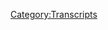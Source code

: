 {{Transcript
    | title         = [[12: Jon Rappoport]]
    | caption       = [https://knowledgefight.libsyn.com/knowledge-fight-jon-rappoport Listen to this episode on Libsyn]
    | episodeNumber = [[12: Jon Rappoport|12]]
    | length        = 02:02:29
}}

{{MessageBox
    | header     = Warning: Bot Generated Content
    | text       = This transcript was automatically generated by transcription software and likely contains many mistakes and misattributions. Please check the audio for definitive quotes, attribution, and context.
    | image      = N3yvass4myg91.webp
    | imagewidth = 50px
    | id         = warning
}}

{{TranscriptBlock
    | name      = Jordan
    | timestamp = 00:00:00.000
    | text      = Andy in Kansas, you're on the air. Thanks for holding. Well, Alex, I'm a first time caller. I'm a huge fan. I love your work.
}}

{{TranscriptBlock
    | name      = Dan
    | timestamp = 00:00:07.000
    | text      = Hey, everybody. Hello. Welcome back to knowledge fight. I'm Dan.
}}

{{TranscriptBlock
    | name      = Jordan
    | timestamp = 00:00:10.000
    | text      = I'm Jordan.
}}

{{TranscriptBlock
    | name      = Dan
    | timestamp = 00:00:11.000
    | text      = This is the podcast where I listen to too much Infowars and Alex Jones in particular,
}}

{{TranscriptBlock
    | name      = Jordan
    | timestamp = 00:00:15.000
    | text      = and I have no idea what the hell he's talking and I have
}}

{{TranscriptBlock
    | name      = Dan
    | timestamp = 00:00:19.000
    | text      = wrangled much like a wrestler out there on the on the plains. Okay, I got my last show out and I roped myself some clips. Oh boy from Alex's show. And wow, and replay them for you, Jordan. That's brutal. And then we'll discuss the implications in the insanity to be found. They're in I'd like to thank everybody who is followed us on Twitter, like thank all of the people who are getting on board our numbers are through the roof. Really? Statistically speaking. Yes.
}}

{{TranscriptBlock
    | name      = Jordan
    | timestamp = 00:00:48.000
    | text      = You lost them all. Whenever you did that lasso bet right. They all laugh
}}

{{TranscriptBlock
    | name      = Dan
    | timestamp = 00:00:53.000
    | text      = You know, I'm like the Democrats. Like we might lose a few elites, but we pick up some middle America folks. I'm talking their language with
}}

{{TranscriptBlock
    | name      = Jordan
    | timestamp = 00:01:00.000
    | text      = is that wow, you're pandering to the people from Kansas now.
}}

{{TranscriptBlock
    | name      = Dan
    | timestamp = 00:01:04.000
    | text      = Hey, boy. I'll tell you what. I would start talking like some of the weird slack jawed hillbillies I used to do karaoke with
}}

{{TranscriptBlock
    | name      = Jordan
    | timestamp = 00:01:12.000
    | text      = that wouldn't be fun if all of a sudden for one episode we just had an affectation the whole time hillbilly Dan never spoke of it not once just put out the episode in character. The next episode again, never mentioned
}}

{{TranscriptBlock
    | name      = Dan
    | timestamp = 00:01:24.000
    | text      = it, donate to our Patreon at patreon.com/reason Point and I'll do it tire
}}

{{TranscriptBlock
    | name      = Jordan
    | timestamp = 00:01:30.000
    | text      = fire hillbilly episode. Brianna. We actually like those old news radio episodes where suddenly they were on the Titanic for notaries. That'd be our season finale. Yeah, that sounds good.
}}

{{TranscriptBlock
    | name      = Dan
    | timestamp = 00:01:39.000
    | text      = Hillbilly season finale to knowledge, right? Yep. Because we're not sure we're getting picked up for another. Well, we might die. Neither is America. America is not sure yet. Whether or not we're going to do Season Two fairpoint the studios are still talking. It's it's gonna be a fight. But much like special hillbilly episode today is a special episode. Where actually this is going to be the I guess the David Knight episode that we did had no Alex in it. No, no, tragically, there was a little Alex. Oh, no, you're agreeing with me.
}}

{{TranscriptBlock
    | name      = Jordan
    | timestamp = 00:02:10.000
    | text      = I'm agreeing with you.
}}

{{TranscriptBlock
    | name      = Dan
    | timestamp = 00:02:11.000
    | text      = This episode will also tragically have no Alex in it.
}}

{{TranscriptBlock
    | name      = Jordan
    | timestamp = 00:02:14.000
    | text      = Well, let's hope it won't. Let's wait until we finished recording it before we denote it as
}}

{{TranscriptBlock
    | name      = Dan
    | timestamp = 00:02:19.000
    | text      = a tragedy no matter how good this goes. Okay, always use them out.
}}

{{TranscriptBlock
    | name      = Jordan
    | timestamp = 00:02:22.000
    | text      = All right. That's a good point.
}}

{{TranscriptBlock
    | name      = Dan
    | timestamp = 00:02:24.000
    | text      = This is a situation where Alex every day I've mentioned this before every day leaves during the fourth hour. Yes. Of his show. His show is four hours long and he let someone else host the fourth hour. And this week for this last week. On Thursday. He had a gentleman by the name of John Rapoport, who was hosting the fourth hour. He's the guy who runs a blog called no more fake news.com Would you go to and it looks like an angel cities page. Oh, really? WayBack? Oh, man, it looks like something that someone would link to from their MySpace. Very old, clunky bad looking site. Excellent. He links to a number of things. Well, the
}}

{{TranscriptBlock
    | name      = Jordan
    | timestamp = 00:03:05.000
    | text      = better the sites look, the more you know, they're fake news. This is underground, true reality coming directly to you through aol.com CDs. Yeah,
}}

{{TranscriptBlock
    | name      = Dan
    | timestamp = 00:03:16.000
    | text      = absolutely. Sure. That's how we get here he is a guy who doesn't believe HIV causes AIDS is a guy who has some literal belief in the matrix, these sorts of things or you can you can pay $125 and he will send you a huge 10 hour presentation on any of these subjects.
}}

{{TranscriptBlock
    | name      = Jordan
    | timestamp = 00:03:37.000
    | text      = That's for an hourly rate. That's not good. That's a bad deal. Oh 25
}}

{{TranscriptBlock
    | name      = Unknown Speaker
    | timestamp = 00:03:44.000
    | text      = An hour. Yeah,
}}

{{TranscriptBlock
    | name      = Jordan
    | timestamp = 00:03:45.000
    | text      = that's a bad he is he is working sweatshop labor to bring you these conspiracy theories.
}}

{{TranscriptBlock
    | name      = Dan
    | timestamp = 00:03:49.000
    | text      = And that's not even counting the like hundreds of pages of documents. Oh, written I'm sending along.
}}

{{TranscriptBlock
    | name      = Jordan
    | timestamp = 00:03:56.000
    | text      = But now he outsourced him to the Unabomber.
}}

{{TranscriptBlock
    | name      = Dan
    | timestamp = 00:03:59.000
    | text      = That's the kind of thing that that's a sort of broad sketch of the man where you can find on his website is is HIV AIDS denial and talks such a weird one. Why would we do that? Why? Because he's found sources that prove things Yeah, wouldn't be what good is that? No, nevermind. Sure. That's lest we go down this. Yeah,
}}

{{TranscriptBlock
    | name      = Jordan
    | timestamp = 00:04:19.000
    | text      = we've already gone too far down the his fire website.
}}

{{TranscriptBlock
    | name      = Dan
    | timestamp = 00:04:23.000
    | text      = This gentleman has a ridiculous gray beard and broadcasts into Alex's show. I'm gonna post a picture of what it looks like when he's broadcasting over on our new Tumblr. Oh, we have a new Tumblr chain, find it knowledge fight.tumblr.com. I'll post a picture of John Rapoport broadcasting. And if you look to the bottom, left hand side of the screen, there's a picture a framed picture that he has not put up on the wall and it's been sitting there for about nine months. Wait, what? If you watch him if you watch him regularly, you see that that picture? has stepped in has sat in the same place. Yep. The entire time. entire time. It's leaning against the wall. Yep. You just never put it up. cannot put it up. It's amazing. All right, no more fake news. No more putting off putting about that Rappaport. So anyway, John Rapoport gets in there and he has got a bombshell story. Excellent. That is up on infowars.com. That's where it's been published also with no more fake news.com Of course, it is. cross pollination.
}}

{{TranscriptBlock
    | name      = Jordan
    | timestamp = 00:05:29.000
    | text      = Absolutely. He's
}}

{{TranscriptBlock
    | name      = Dan
    | timestamp = 00:05:30.000
    | text      = like a little busy bee. Yeah. And he has this bombshell story that is about university universities. And what's really going on on college campuses. Thank
}}

{{TranscriptBlock
    | name      = Jordan
    | timestamp = 00:05:41.000
    | text      = God somebody finally found out I thought it was just sex.
}}

{{TranscriptBlock
    | name      = Dan
    | timestamp = 00:05:45.000
    | text      = You know what they would have been a better report.
}}

{{TranscriptBlock
    | name      = Jordan
    | timestamp = 00:05:48.000
    | text      = These kids be fucking and you didn't know what that would have worked perfectly Infowars leader readers and listeners would have hated that scared the shit out. They don't like people having sex. Did you know that they
}}

{{TranscriptBlock
    | name      = Dan
    | timestamp = 00:05:58.000
    | text      = found a new way to have sex.
}}

{{TranscriptBlock
    | name      = Jordan
    | timestamp = 00:06:00.000
    | text      = No way a hole in the butthole in your anus. But that's only at least what my grandma told me when I was seven. Now I'm
}}

{{TranscriptBlock
    | name      = Dan
    | timestamp = 00:06:09.000
    | text      = having fantasies of John Rapoport next report. So you might be asking yourself, why the fuck are we covering this? Were an Alex Jones centric pod. I was absolutely about to ask that. And we're going to get to why like this is such an offensive horrible thing that is being broadcast on the air. Okay, as we go through, you'll start to see the picture of why this is terrible.
}}

{{TranscriptBlock
    | name      = Jordan
    | timestamp = 00:06:30.000
    | text      = I feel like I'm figuring it out real quick. But
}}

{{TranscriptBlock
    | name      = Dan
    | timestamp = 00:06:33.000
    | text      = also I think it's time now that we've established our format and you know, we're pretty comfortable that it might be time to start dipping our toe into who are the Who are these cadre of weirdos. Okay, Alex always has on his show. Because we're gonna we're working on exposing the bullshit of Alex right. But we also should be like, also don't trust this. So
}}

{{TranscriptBlock
    | name      = Jordan
    | timestamp = 00:06:56.000
    | text      = you gotta you gotta work from the ground up to you know, you can't just focus on the dawn. Let's call him the dawn. The dawn of Infowars.
}}

{{TranscriptBlock
    | name      = Dan
    | timestamp = 00:07:04.000
    | text      = He's the Don King. We
}}

{{TranscriptBlock
    | name      = Jordan
    | timestamp = 00:07:05.000
    | text      = gotta go after his under bosses. Yeah,
}}

{{TranscriptBlock
    | name      = Dan
    | timestamp = 00:07:07.000
    | text      = so this is one of his Chophouse John Rapoport. I'll let him start this off with his breaking bombshell report. visa vie. College campuses. I'm vamping because my clip is loading.
}}

{{TranscriptBlock
    | name      = Jordan
    | timestamp = 00:07:27.000
    | text      = Oh, professional. podcaster
}}

{{TranscriptBlock
    | name      = Dan
    | timestamp = 00:07:30.000
    | text      = you're I'm a professional reason.
}}

{{TranscriptBlock
    | name      = Jordan
    | timestamp = 00:07:33.000
    | text      = Oh, no.
}}

{{TranscriptBlock
    | name      = Dan
    | timestamp = 00:07:34.000
    | text      = That's fine. It'll load up.
}}

{{TranscriptBlock
    | name      = Jordan
    | timestamp = 00:07:37.000
    | text      = dead air. dead air. dead air. That would be a great, that would be the best Jeopardy theme song to do while they're waiting for the Final Jeopardy thing.
}}

{{TranscriptBlock
    | name      = Dan
    | timestamp = 00:07:49.000
    | text      = Wait, dead air.
}}

{{TranscriptBlock
    | name      = Unknown Speaker
    | timestamp = 00:07:49.000
    | text      = Oh, dead air. dead air.
}}

{{TranscriptBlock
    | name      = Dan
    | timestamp = 00:07:52.000
    | text      = I take this as a personal attack. But now. So here's John Rapoport. Take it away. Maybe.
}}

{{TranscriptBlock
    | name      = Jon Rappoport
    | timestamp = 00:07:59.000
    | text      = John Rapoport sitting in here for Alex in the fourth hour. Gonna have a big investigative report here. And probably going to take up most of the hour with it density. Oh, yeah. The article which I wrote recently at no more fake news. The Number One Mind Control Program at US colleges. So we start here. Everybody knows about this insane. Triggering safe spaces micro aggressions. fad trend movement that has broken out at colleges. Oh, you said something. It triggered me. I saw Hollywood a Halloween costume and I freaked out and now I have to go to a room.
}}

{{TranscriptBlock
    | name      = Dan
    | timestamp = 00:08:50.000
    | text      = Let's be clear. When he's talking about the Halloween costumes. He's talking about people being in blackface. Oh, that's what he's talking about.
}}

{{TranscriptBlock
    | name      = Jordan
    | timestamp = 00:08:57.000
    | text      = Because I was thinking he was talking about somebody dressed like Jason. No,
}}

{{TranscriptBlock
    | name      = Dan
    | timestamp = 00:09:01.000
    | text      = I'm triggered. It's so scary. Right now. He's talking about being mad at people dressing in blackface? Because this came up earlier.
}}

{{TranscriptBlock
    | name      = Jordan
    | timestamp = 00:09:09.000
    | text      = Like you shouldn't be mad at people dressing in black. Oh, greed. Am I wrong? Agree. All right. So so we've established first before we go any further blackface, bad? Oh, yeah. Even if you're Al Jolson, even if you're related Al Jolson, yeah. Yeah.
}}

{{TranscriptBlock
    | name      = Unknown Speaker
    | timestamp = 00:09:26.000
    | text      = blackface is bad. Yep.
}}

{{TranscriptBlock
    | name      = Dan
    | timestamp = 00:09:27.000
    | text      = Even though that guy on the last show. We did have a slightly weird opinion on that. But yeah, so if you see these things, on college campuses, you're gonna get triggered because it's a fad to be offended by stuff. And then what's going to end up happening is you're going to have to
}}

{{TranscriptBlock
    | name      = Unknown Speaker
    | timestamp = 00:09:41.000
    | text      = wear as I get hot chocolate and play with dolls and a little train session. I mean, what was at a call?
}}

{{TranscriptBlock
    | name      = Jordan
    | timestamp = 00:09:48.000
    | text      = He's, he's describing the comfort room when you lose in a spelling bee is that's exactly what he's describing in the National Spelling Bee whenever they whenever the kids who are I don't know how old they are. Are they like six
}}

{{TranscriptBlock
    | name      = Dan
    | timestamp = 00:10:00.000
    | text      = and eight? Yeah, that age. They're like fourth grade. So probably Yeah. And they've gone through all
}}

{{TranscriptBlock
    | name      = Jordan
    | timestamp = 00:10:05.000
    | text      = of this work for years. And then their dreams are crushed so spectacularly in such a young age on a national television on national television, they take them to the comfort room where they do exactly that. So I'm assuming it's I think it's a me is making about only Spelling Bee related issues on campus.
}}

{{TranscriptBlock
    | name      = Dan
    | timestamp = 00:10:23.000
    | text      = I think maybe he was in a spelling 50 odd years ago,
}}

{{TranscriptBlock
    | name      = Jordan
    | timestamp = 00:10:27.000
    | text      = not do well know, based on this report. He was not good at spelling. So he's
}}

{{TranscriptBlock
    | name      = Dan
    | timestamp = 00:10:31.000
    | text      = describing something that's a mix between the comfort room you're describing and like a chill out 10 Write that somewhere in the middle there, but it's absolutely not. Number one, what is space safe spaces? No. And number two, not something that exists.
}}

{{TranscriptBlock
    | name      = Jordan
    | timestamp = 00:10:44.000
    | text      = Also, even if it did, it's not a bad thing. It sounds pretty awesome. Yeah, if I was offended by something, and then I was like, wait, you know what, instead of getting angry and projecting this outward, and I'm gonna go to this room over here where I get some ice cream? Yeah, no, I'm in Yeah, I actually, this whole thing is invalidated. I want those to exist before we go any further. All right, we will them into existence.
}}

{{TranscriptBlock
    | name      = Unknown Speaker
    | timestamp = 00:11:11.000
    | text      = A higher institution of learning. At many colleges, this is happening. And of course, it goes along with politically correct speech, and so on and so forth. But you know, people are just boggled by this. Meaning what are these kids talking about?
}}

{{TranscriptBlock
    | name      = Dan
    | timestamp = 00:11:28.000
    | text      = The you ask that all the time, don't you? Yeah, that's that you nailed it. Exactly. Yeah. The people who are boggled by it are people who are no longer kids. Yeah. People who are boggled by like, what is this? What is this rap?
}}

{{TranscriptBlock
    | name      = Unknown Speaker
    | timestamp = 00:11:44.000
    | text      = Yeah, let's Yeah.
}}

{{TranscriptBlock
    | name      = Jordan
    | timestamp = 00:11:45.000
    | text      = They said that word that we used to say.
}}

{{TranscriptBlock
    | name      = Dan
    | timestamp = 00:11:49.000
    | text      = He's, he's like a 6070 year old guy who doesn't believe HIV causes AIDS of ours to be confused by like, the changing evolution of culture, like people having a greater understanding of each other.
}}

{{TranscriptBlock
    | name      = Jordan
    | timestamp = 00:12:02.000
    | text      = So we're getting into angry old man on a rocking chair territory is what we're about. We're about to dive into
}}

{{TranscriptBlock
    | name      = Dan
    | timestamp = 00:12:09.000
    | text      = why that guy is angry old man on a rocking chair in spirit, but it's being presented as a report. Yeah, and I've got the truth. It's not like,
}}

{{TranscriptBlock
    | name      = Jordan
    | timestamp = 00:12:20.000
    | text      = like, if on your local news channel instead of meteorology, it was just this old dude just gone? Well, my joints are swelling up. So
}}

{{TranscriptBlock
    | name      = Dan
    | timestamp = 00:12:27.000
    | text      = we all know what that mean. Means we're in for a good soak,
}}

{{TranscriptBlock
    | name      = Jordan
    | timestamp = 00:12:31.000
    | text      = probably gonna be wet later. And we're getting closer and closer to hillbilly data,
}}

{{TranscriptBlock
    | name      = Dan
    | timestamp = 00:12:36.000
    | text      = or whatnot. But I have difficulty getting it right into that hillbilly pocket and not going to the bayou. Yeah, it's real close. It's real touchy. Go. But so the thing that offends me a little bit about just the beginning of this is that he's not angry. Now. He should be angry. If he believes what he's saying. Yeah, you should be furious. He's he is kind of reading it like one of those 60 minutes producers though, where he's, he's giving you that like, screen of objectivity. Yeah, like I am just a passionless observer reporting that other people are confused by what young people are doing. Yeah. Which is, again, it comes back to a cowardly dodge. Anyway, he goes on to elaborate his point, which is still it's still a little vague what he's trying to get to.
}}

{{TranscriptBlock
    | name      = Unknown Speaker
    | timestamp = 00:13:25.000
    | text      = Okay, safe spaces microaggressions try I'm triggered I'm triggered. I'm triggered. You know, where did this come from? How did it start? White people so I've been lurking around in the shadows for a couple of years.
}}

{{TranscriptBlock
    | name      = Jordan
    | timestamp = 00:13:41.000
    | text      = Don't do that. Don't describe yourself as lurking around the shadows.
}}

{{TranscriptBlock
    | name      = Dan
    | timestamp = 00:13:45.000
    | text      = We also know take that we take that as implied that's bad and lurking in the shadows.
}}

{{TranscriptBlock
    | name      = Jordan
    | timestamp = 00:13:51.000
    | text      = We know Yeah, you're not he's not dressing up is like, Excuse me, fellow college students. How are you today? Yeah, I am normal man,
}}

{{TranscriptBlock
    | name      = Dan
    | timestamp = 00:14:00.000
    | text      = sort of age based soul man. But also it's like yeah,
}}

{{TranscriptBlock
    | name      = Jordan
    | timestamp = 00:14:05.000
    | text      = he's never been kissing. He's doing the Never Been Kissed thing
}}

{{TranscriptBlock
    | name      = Dan
    | timestamp = 00:14:09.000
    | text      = around. Hey, Rapaport stop lurking in shadows put that god damn picture.
}}

{{TranscriptBlock
    | name      = Jordan
    | timestamp = 00:14:14.000
    | text      = Why would you lurk? And also if you've seen what he looks like, you know, you don't want him lurking in shadows
}}

{{TranscriptBlock
    | name      = Unknown Speaker
    | timestamp = 00:14:19.000
    | text      = anywhere. No, no, no, no,
}}

{{TranscriptBlock
    | name      = Jordan
    | timestamp = 00:14:21.000
    | text      = let alone on a college campus. No,
}}

{{TranscriptBlock
    | name      = Dan
    | timestamp = 00:14:23.000
    | text      = I mean, I know he's pretty Yeah, let's be fair. He's using it metaphorically. But choose different words. Rapoport.
}}

{{TranscriptBlock
    | name      = Jordan
    | timestamp = 00:14:29.000
    | text      = Well, yeah, no, that sounds evil. His his metaphor openly starts out evil. It sounds at
}}

{{TranscriptBlock
    | name      = Dan
    | timestamp = 00:14:35.000
    | text      = least a nefarious Yes. Yeah. All right.
}}

{{TranscriptBlock
    | name      = Unknown Speaker
    | timestamp = 00:14:37.000
    | text      = Piling up information on this. And I needed a few final pieces and I finally got them. Oh, yeah. And then the last fell into place. So I'm going to tell you exactly where all this stuff came from. From the National Alliance on Mental Illness, comes this statistic. In one year 25% of all college students in the US have either been diagnosed with a mental disorder, or treated for a mental disorder. One out of four, across the US in colleges or college.
}}

{{TranscriptBlock
    | name      = Dan
    | timestamp = 00:15:27.000
    | text      = Okay, I have a number of things to debunk that statistic meaning anything. Yeah. Why is that true? No, I can't, I can't. Can
}}

{{TranscriptBlock
    | name      = Jordan
    | timestamp = 00:15:35.000
    | text      = you find anywhere that says that? Well,
}}

{{TranscriptBlock
    | name      = Dan
    | timestamp = 00:15:38.000
    | text      = that national association of mental illness, but I they said, but I can't trust their sourcing? I have no idea. But like, you, I don't know where you're gonna get that information from number one. Number two,
}}

{{TranscriptBlock
    | name      = Jordan
    | timestamp = 00:15:50.000
    | text      = laying Can't you not get that information, though? It seems
}}

{{TranscriptBlock
    | name      = Dan
    | timestamp = 00:15:53.000
    | text      = like a lot of it would have privacy issues.
}}

{{TranscriptBlock
    | name      = Jordan
    | timestamp = 00:15:55.000
    | text      = Yeah. Like what what would you what would you would go to leave all those?
}}

{{TranscriptBlock
    | name      = Dan
    | timestamp = 00:16:00.000
    | text      = Okay, leave our head aside, because it's not important. Because here's the bigger picture. That number if it does exist, that one enforce statistic has to by definition, include people who have drug seeking behaviors, people who are going to try and get Adderall and shit like that. Yeah, has to include that subset of the population, which is massive. Yeah, it also has to include anybody who's gone and gotten a diagnosis and then never gone back. They just go in and get like therapy at the Student Health Center, or whatever, and then don't pursue it. So like that one and four statistic is meaningless.
}}

{{TranscriptBlock
    | name      = Jordan
    | timestamp = 00:16:33.000
    | text      = No, it seems like it's very, very scary. I want to go let's flip it. I'm gonna go with its vaccines. Let's flip
}}

{{TranscriptBlock
    | name      = Dan
    | timestamp = 00:16:38.000
    | text      = this one and four, three and four, don't.
}}

{{TranscriptBlock
    | name      = Jordan
    | timestamp = 00:16:41.000
    | text      = Which, who the fuck are those kids? How are they getting through that shit? Have you ever been to college? Okay.
}}

{{TranscriptBlock
    | name      = Dan
    | timestamp = 00:16:50.000
    | text      = Terrifying. Yeah, yeah, so like this idea. It's like, oh, my
}}

{{TranscriptBlock
    | name      = Jordan
    | timestamp = 00:16:53.000
    | text      = there is a creepy man lurking in the shadows. How do you not have a paranoid delusion about that it
}}

{{TranscriptBlock
    | name      = Dan
    | timestamp = 00:17:00.000
    | text      = needs a fucking Xanax to get through the rest of your life after you see this kitten. So that's kind of like it's a meaningless statistic. For those reasons. I think the idea of people going to try and get pills. I know a number of people in my college days in my after college days, who behave like that.
}}

{{TranscriptBlock
    | name      = Jordan
    | timestamp = 00:17:20.000
    | text      = So that I know a number of me's who are is constantly looking for pills. Yeah, crazy me.
}}

{{TranscriptBlock
    | name      = Dan
    | timestamp = 00:17:27.000
    | text      = So that group is included in that 25%. So it just it's like you need to be a little bit more specific with your numbers or else you're just spouting? No,
}}

{{TranscriptBlock
    | name      = Jordan
    | timestamp = 00:17:36.000
    | text      = you need to be as vague as possible in order to scare as many people as you can in order to drive traffic to no more fake news. To his credit,
}}

{{TranscriptBlock
    | name      = Dan
    | timestamp = 00:17:47.000
    | text      = he doesn't sell like survival products.
}}

{{TranscriptBlock
    | name      = Jordan
    | timestamp = 00:17:50.000
    | text      = He sells continuing to get polio. HIV. Yeah, he sells bringing all the all the vaccines to halting
}}

{{TranscriptBlock
    | name      = Dan
    | timestamp = 00:17:59.000
    | text      = close, you also sell some bullshit.
}}

{{TranscriptBlock
    | name      = Unknown Speaker
    | timestamp = 00:18:01.000
    | text      = Oh, to sink in for a second. Okay. Let us observe a microsecond of silence. He didn't give us that on that one.
}}

{{TranscriptBlock
    | name      = Jordan
    | timestamp = 00:18:13.000
    | text      = And in other words, that a microsecond, US
}}

{{TranscriptBlock
    | name      = Unknown Speaker
    | timestamp = 00:18:15.000
    | text      = colleges and universities have been turned into psychiatric clinics,
}}

{{TranscriptBlock
    | name      = Jordan
    | timestamp = 00:18:19.000
    | text      = shaky ectric clinics, that
}}

{{TranscriptBlock
    | name      = Dan
    | timestamp = 00:18:21.000
    | text      = conclusion does not follow from the premise. No, that's not at all. 5% dubious statistic of college students are diagnosed with mental illnesses. Yes, ergo, all colleges are psychiatric clinics. Okay, great. Well done. John Rapoport. Oh,
}}

{{TranscriptBlock
    | name      = Jordan
    | timestamp = 00:18:39.000
    | text      = well, all colleges should have a psychiatric clinic. Yeah, I think that's a good idea. It's
}}

{{TranscriptBlock
    | name      = Dan
    | timestamp = 00:18:45.000
    | text      = an essential piece of student wellness.
}}

{{TranscriptBlock
    | name      = Jordan
    | timestamp = 00:18:46.000
    | text      = Now, if you are turning all colleges into psychiatric clinics, I don't think that's a way to learn.
}}

{{TranscriptBlock
    | name      = Dan
    | timestamp = 00:18:52.000
    | text      = I don't think so either. But he would agree with you. I
}}

{{TranscriptBlock
    | name      = Jordan
    | timestamp = 00:18:54.000
    | text      = think we're in agreement. You know what, I think it's a bad idea to do what he said they're
}}

{{TranscriptBlock
    | name      = Dan
    | timestamp = 00:18:59.000
    | text      = doing. I think he thinks it's like Arkham City. He thinks that all colleges are Arkham. City.
}}

{{TranscriptBlock
    | name      = Jordan
    | timestamp = 00:19:05.000
    | text      = And if he is continuing to lurk in the shadows, that makes him we found him ladies and gentlemen, we got a call doctor. Yeah, get on up here.
}}

{{TranscriptBlock
    | name      = Dan
    | timestamp = 00:19:17.000
    | text      = That made us some more thoughts.
}}

{{TranscriptBlock
    | name      = Unknown Speaker
    | timestamp = 00:19:20.000
    | text      = Let's face it. I mean, come on. That's the story. That's the underlying story. Whether it's a diagnosis of ADHD, or clinical depression, or bipolar, or you know, whatever it is, and the treatment with highly, highly active, toxic drugs.
}}

{{TranscriptBlock
    | name      = Jordan
    | timestamp = 00:19:42.000
    | text      = Back in my day, we used to just hit people for treatment. Yeah, you didn't have ADHD you had you're about to get a
}}

{{TranscriptBlock
    | name      = Dan
    | timestamp = 00:19:49.000
    | text      = spanking. Boy. You didn't have a mental illness. You were just a person. Yeah, exactly. Great.
}}

{{TranscriptBlock
    | name      = Unknown Speaker
    | timestamp = 00:19:53.000
    | text      = That's why That's why actuate the
}}

{{TranscriptBlock
    | name      = Dan
    | timestamp = 00:19:55.000
    | text      = cycle. Yeah, it's that whole thing. It's like, you know what, yeah, I mean, I'm telling me I shouldn't hit my kids. My dad hit me turns out great. Yeah. Oh, no, no, you don't see the problem there. You're hitting your kid probably because you got hit as a child. You
}}

{{TranscriptBlock
    | name      = Jordan
    | timestamp = 00:20:09.000
    | text      = know, PTSD wasn't an issue when those boys came back from World War Two. I mean, except for all the ones who killed themselves and never spoke about it again or anything like that, or Yeah, well end up being Oh, yeah, no, PTSD wasn't a thing back when men were men back when men were men, and there were fewer of them. Yeah.
}}

{{TranscriptBlock
    | name      = Unknown Speaker
    | timestamp = 00:20:27.000
    | text      = So what does that do? That creates a complete culture of victimhood. I don't care what Hillary Clinton advocates are. care's creepy laugh, these kids now can have a right to consider themselves victims. Well, I have a problem. And so what's the next step? Well, this explains why I have a problem because I have a mental disorder. Okay. Wow, there we go.
}}

{{TranscriptBlock
    | name      = Jordan
    | timestamp = 00:20:55.000
    | text      = Wait, was that him saying?
}}

{{TranscriptBlock
    | name      = Dan
    | timestamp = 00:20:57.000
    | text      = He is roleplay? Okay. All right. But it's also a little chicken egg ish. You know, I mean, it's like, it's like, okay, so you diagnosis and now you're a victim. So you can excuse all your behaviors. It's like, well, maybe what led to the diagnosis was I suffered from panic attacks and couldn't leave my house.
}}

{{TranscriptBlock
    | name      = Jordan
    | timestamp = 00:21:14.000
    | text      = Well, does he think people are being triggered without having anything that triggered them? Like the whole point of that, you know, that trigger warning is, you were a victim? Uh huh. And this will bring up those bad memories.
}}

{{TranscriptBlock
    | name      = Dan
    | timestamp = 00:21:27.000
    | text      = Right? It's the idea of you, you were sexually assaulted. And here's some graphic content describing a sexual assault. You don't want to be part of that. That's a warning. Yeah. And safe spaces are like
}}

{{TranscriptBlock
    | name      = Jordan
    | timestamp = 00:21:39.000
    | text      = where you don't have to deal
}}

{{TranscriptBlock
    | name      = Dan
    | timestamp = 00:21:40.000
    | text      = with that. You don't or you don't have to deal like you're in a situation where people who aren't on who aren't on the level are going to just get in the way. Yeah, well, let's exclude that. Yeah,
}}

{{TranscriptBlock
    | name      = Jordan
    | timestamp = 00:21:53.000
    | text      = there are zero. train cars that are safe spaces. Let's put it that way. Yes,
}}

{{TranscriptBlock
    | name      = Dan
    | timestamp = 00:21:57.000
    | text      = absolutely. I don't know. Look, I don't want to sit here and defend the entirety of Safe Space trigger warning culture. But I know that it's based on something. And it's not crazy people know, it's based on people being oppressed. Yeah. It's based on taking a stand against things that are being forced upon other people, the people most
}}

{{TranscriptBlock
    | name      = Jordan
    | timestamp = 00:22:17.000
    | text      = against that whole concept of a trigger warning are the people who generally cause people to need trigger warning.
}}

{{TranscriptBlock
    | name      = Dan
    | timestamp = 00:22:23.000
    | text      = Absolutely. Anyway, back to Batman.
}}

{{TranscriptBlock
    | name      = Unknown Speaker
    | timestamp = 00:22:26.000
    | text      = I'm off the hook. Problems studying don't know who to date or how to introduce myself to somebody or get along sociability at college, you know, kid doesn't know what to do all of this suddenly got the answer? Because you had these problems, and you wandered into the clinic, or the infirmary or whatever, in the first place. And then all of a sudden, before he knew it, oh, well, and so forth. We asked you a few questions. And yes, we'd like you to see a psychiatrist or a psychologist.
}}

{{TranscriptBlock
    | name      = Jordan
    | timestamp = 00:23:02.000
    | text      = Got it, which is always a good idea. Diagnose. It's always a good idea. If you feel like you need to see his house, or a psychiatrist. Go see one. Sure. It's a good idea. It's never a bad idea, right?
}}

{{TranscriptBlock
    | name      = Dan
    | timestamp = 00:23:11.000
    | text      = But he's painting it as a forced thing, which is never the case. No, no one ever unless you're like suicidal or you're threatening to hurt somebody, no one ever forces you to go see a therapist. It's against the law. Yeah, it's quite literally illegal. He's creating this false idea about therapy and psychiatric help. That is like, you go in for a little minor problem. And that's when they give you a that's when they Shanghai, you could basically you're being kidnapped into therapy or whatever, if that doesn't happen. No, the only way that anybody can force you to do anything is if you present a legitimate danger to yourself or others.
}}

{{TranscriptBlock
    | name      = Jordan
    | timestamp = 00:23:48.000
    | text      = And even then, it's really hard to absolutely it's very hard for good reason.
}}

{{TranscriptBlock
    | name      = Dan
    | timestamp = 00:23:52.000
    | text      = Yeah. Because it'd be fucking scary as a as a world system. If you could just be forced into
}}

{{TranscriptBlock
    | name      = Jordan
    | timestamp = 00:23:58.000
    | text      = things would be it would be awful to go back to all the way back to like 30 years ago, and you could do that to women. Yeah, for being hysterical. Yeah, exactly. Anyway, terrible to go back to those times. Yeah. So Fargo
}}

{{TranscriptBlock
    | name      = Unknown Speaker
    | timestamp = 00:24:12.000
    | text      = card is right there. You can play it anytime you want to. Well, I couldn't turn in the assignment. No, the dog didn't eat my homework. I have a mental disorder. Okay, well, I
}}

{{TranscriptBlock
    | name      = Jordan
    | timestamp = 00:24:23.000
    | text      = have a dog.
}}

{{TranscriptBlock
    | name      = Unknown Speaker
    | timestamp = 00:24:26.000
    | text      = 25% Get that through your skull.
}}

{{TranscriptBlock
    | name      = Dan
    | timestamp = 00:24:31.000
    | text      = Get it through your skull. That number is meaningless.
}}

{{TranscriptBlock
    | name      = Jordan
    | timestamp = 00:24:35.000
    | text      = Get it through Castle Grayskull
}}

{{TranscriptBlock
    | name      = Dan
    | timestamp = 00:24:37.000
    | text      = Get it through your couch otherwise. So yeah, I mean, there is there is an interesting conversation possibly to be had about, you know, the idea of people being able to get away with stuff
}}

{{TranscriptBlock
    | name      = Jordan
    | timestamp = 00:24:49.000
    | text      = as as, as a member of the mental illness community.
}}

{{TranscriptBlock
    | name      = Unknown Speaker
    | timestamp = 00:24:53.000
    | text      = Oh, myself. I'm
}}

{{TranscriptBlock
    | name      = Jordan
    | timestamp = 00:24:54.000
    | text      = in that group too. Right? Because we're willing to talk about it now. Yeah.
}}

{{TranscriptBlock
    | name      = Unknown Speaker
    | timestamp = 00:25:00.000
    | text      = If to fight against Batman. Yeah.
}}

{{TranscriptBlock
    | name      = Jordan
    | timestamp = 00:25:03.000
    | text      = If there is there is the question of over diagnosing. Oh, absolutely. Because that's always a concern with any kind of medical industry. That's a discussion within the community. Exactly. It's something that we all consider quite frequently. It's something that's really important too, because with all the side effects that your medications can have, if you get a wrong diagnosis that can lead to very serious complications. Yes. But that said, it's generally not as big of an issue as these people always portray it
}}

{{TranscriptBlock
    | name      = Dan
    | timestamp = 00:25:35.000
    | text      = in very, very small percentage of cases it is. And that's something that people are keenly aware of that something that there is a debate about overdiagnosis is one thing, also over prescription of stuff. Absolutely. That is something that is being discussed. And it's a real, it's a real world thing. But it's not real the way Batman is describing it, which absolutely
}}

{{TranscriptBlock
    | name      = Unknown Speaker
    | timestamp = 00:25:56.000
    | text      = not, we're just calling it we're just gonna call him Batman now.
}}

{{TranscriptBlock
    | name      = Dan
    | timestamp = 00:25:59.000
    | text      = That's what it is. So he has some more thoughts about trigger warnings and ship.
}}

{{TranscriptBlock
    | name      = Unknown Speaker
    | timestamp = 00:26:03.000
    | text      = Now, with that underlying framework, you see, how easy is it to step from there into the student or students getting together and saying, you know, there are certain things that are going on in the environment here that are upsetting us, they are that are triggering us.
}}

{{TranscriptBlock
    | name      = Jordan
    | timestamp = 00:26:27.000
    | text      = There was there was a, there was Nazi propaganda painted on universities,
}}

{{TranscriptBlock
    | name      = Dan
    | timestamp = 00:26:32.000
    | text      = that's gonna trigger people like when I went to the student, the University of Missouri, mostly, it's gonna trigger anti Nazi people. Yeah, or Jews. Yeah. Back when I went to the University of Missouri, there was a situation where a bunch of cotton was put outside like, they're just thrown out outside the the office of the Legion of Black Collegians. And, you know, that guy that the people who did it were taken care of, by the administration. They weren't like beat up or anything they were. I did
}}

{{TranscriptBlock
    | name      = Unknown Speaker
    | timestamp = 00:27:05.000
    | text      = like the way he put right right. They were taken care of, they were dealt with, like, like they were they were
}}

{{TranscriptBlock
    | name      = Jordan
    | timestamp = 00:27:09.000
    | text      = from the Vegas mafia. They got very short graves out in the desert to die. Yeah, nobody's gonna do that. Again.
}}

{{TranscriptBlock
    | name      = Dan
    | timestamp = 00:27:18.000
    | text      = As I recall, they got expelled. I'm not entirely sure. I don't remember all the facts. But that's how I remember prefer there
}}

{{TranscriptBlock
    | name      = Jordan
    | timestamp = 00:27:23.000
    | text      = were far far more severe punishment. Absolutely. Not necessarily a three foot grave, but not
}}

{{TranscriptBlock
    | name      = Dan
    | timestamp = 00:27:29.000
    | text      = three, but that sort of thing happens a lot. Yeah. And that sort of thing. Is not when people respond to that it's not mental illness that's causing them to respond. It's that they should be very offended by that. Well,
}}

{{TranscriptBlock
    | name      = Jordan
    | timestamp = 00:27:43.000
    | text      = it's it's a threat. You're being threatened. Absolutely. You are not. If you do not look for a safe space after being threatened. Then, I mean, that's that's why are the guys perpetrating the racist horrible acts in the mental illness camp?
}}

{{TranscriptBlock
    | name      = Unknown Speaker
    | timestamp = 00:28:00.000
    | text      = I don't know. Shouldn't they be the ones?
}}

{{TranscriptBlock
    | name      = Dan
    | timestamp = 00:28:02.000
    | text      = Well, they're the ones who are angry about it. They're the ones who believe that mental illness is weakness and they're the ones who will never get the help that they probably need desperately need especially if you go out of your way to get cotton and put it outside a black building.
}}

{{TranscriptBlock
    | name      = Jordan
    | timestamp = 00:28:17.000
    | text      = Yeah, that's a lot of work it is racism is a lot of work
}}

{{TranscriptBlock
    | name      = Dan
    | timestamp = 00:28:22.000
    | text      = and it indicates that something is not working right in your brain No. In God
}}

{{TranscriptBlock
    | name      = Jordan
    | timestamp = 00:28:27.000
    | text      = What if there was let's let's say there was a pill or even better yet a gas that we could just pump in too heavily racist areas, and then they just stopped being racist. I'm
}}

{{TranscriptBlock
    | name      = Dan
    | timestamp = 00:28:38.000
    | text      = still against that now of informed consent.
}}

{{TranscriptBlock
    | name      = Jordan
    | timestamp = 00:28:41.000
    | text      = Admittedly, I agree with you now. I will say that the side effects of this gas in my head are your legs don't work anymore, so we don't have to worry about it either way,
}}

{{TranscriptBlock
    | name      = Dan
    | timestamp = 00:28:50.000
    | text      = so you're not mobile? Yeah, exact about we just make your dick way too big. How about that instead of comically large
}}

{{TranscriptBlock
    | name      = Jordan
    | timestamp = 00:29:03.000
    | text      = that's that's the that's the genie ironic twist to that. Oh, we just want a big dick. And then it's Oh,
}}

{{TranscriptBlock
    | name      = Dan
    | timestamp = 00:29:12.000
    | text      = no, it's a careful what you wish for. Yeah, exactly. Yeah. So Batman is gonna get back to this. And at the end of this, he ends up revealing who the real enemy in the world is. And he shares some thoughts with Scientology in an unfortunate way. Great.
}}

{{TranscriptBlock
    | name      = Unknown Speaker
    | timestamp = 00:29:29.000
    | text      = Get it? Because we already have a mental disorder, you see, so we're a little bit off chemical imbalance in the brain, whatever, whatever. Whatever.
}}

{{TranscriptBlock
    | name      = Jordan
    | timestamp = 00:29:38.000
    | text      = You can't. You can't just whatever
}}

{{TranscriptBlock
    | name      = Unknown Speaker
    | timestamp = 00:29:39.000
    | text      = whatever whatever. You can't like yeah, chemical
}}

{{TranscriptBlock
    | name      = Jordan
    | timestamp = 00:29:43.000
    | text      = imbalance in the brain, whatever. You know, no big deal. Bla
}}

{{TranscriptBlock
    | name      = Dan
    | timestamp = 00:29:46.000
    | text      = bla bla bla bla. This is a hard hitting investigative. Yeah, no kidding.
}}

{{TranscriptBlock
    | name      = Unknown Speaker
    | timestamp = 00:29:49.000
    | text      = Now we have a right to begin talking this crazy language and we need to save space in a room and the teachers and staff have to attend to us, and we can regress back into being children, because we've already been diagnosed by a mental health professional as having a mental disorder. Ooh, I hope you really get this because this is the key to understanding what is going on not only going on at US colleges and universities, but what is eating out the country from the inside the profession of psychiatry, and I'm going to break all that down for you chapter and verse in this investigative report.
}}

{{TranscriptBlock
    | name      = Dan
    | timestamp = 00:30:36.000
    | text      = He doesn't Okay, so psychiatry is the the psychiatry
}}

{{TranscriptBlock
    | name      = Jordan
    | timestamp = 00:30:41.000
    | text      = is the enemy. Yep. Now, I'm gonna, like we're gonna he's gonna go down the medication is changing people thing, right?
}}

{{TranscriptBlock
    | name      = Dan
    | timestamp = 00:30:51.000
    | text      = Yeah, there'll be a you know, there'll be touches of that. Shades of that, if you will. where's this going? It goes some places you don't expect? Of course it does. But before we get to those places, we've got to deal with him being a little bit repetitive but it's worth listening to this clip because as you'll see,
}}

{{TranscriptBlock
    | name      = Unknown Speaker
    | timestamp = 00:31:10.000
    | text      = but you've got the headline and the top paragraph now
}}

{{TranscriptBlock
    | name      = Jordan
    | timestamp = 00:31:13.000
    | text      = real quick. He's a complete asshole. Right? Well look, no no, you don't get to do that. He just generalized every US college. Yes. As being a like and that's that's the whole like, that's the fight that's that's the fight that so many conservatives have because they they have that thing where they send their, you know, Christian Christian conservative brainwash kids to the university. And they meet other people. Yep. And surprisingly enough, they come back with all of this information that they never got from their tiny as bullshit town. Maybe
}}

{{TranscriptBlock
    | name      = Dan
    | timestamp = 00:31:51.000
    | text      = they smoke a little weed. Maybe they smoke a little weed start to see the world. I bet they even had sex on that. Oh, my God. feelings for a different tool sort of person. Oh, they had sex all over that campus. Yeah, maybe maybe you met a gay person. You're like, Oh my God, everything I've been taught about you is wrong. What? Oh, my God, that's insane. So it's
}}

{{TranscriptBlock
    | name      = Jordan
    | timestamp = 00:32:10.000
    | text      = always that it's always that whole bullshit. Like, if we could just keep them in this bubble. You know, like, a cult. If we could keep that, like every small town should just be called a cult town. Because that little bubble they have of those people who never go anywhere. And I grew up in a small town. So I know a dime a small town, I've probably will die this falls out in it, but at least it'll be in a bathroom stall of a barks or and then they try and keep that short, small viewpoint in there. And the moment somebody goes away and comes back with a different one, they blame the university. Yep. As though it's as though the university wasn't just a collection of people from other places like
}}

{{TranscriptBlock
    | name      = Dan
    | timestamp = 00:32:55.000
    | text      = you it's full of crazies and psychiatry is to blame. Oh, okay, that makes things so much easier because it's Arkham campus right? And it's a loony look if you have easy people who demand that you not dress in blackface you know, Miss gender people, right? It's, it's, people are crazy for demanding acceptance. Yeah. And I guess if that's your argument, I can't, I can't really argue with you except to say I completely disagree.
}}

{{TranscriptBlock
    | name      = Jordan
    | timestamp = 00:33:26.000
    | text      = It's, it's weird how those same people though, are always the ones who are all the most against conformity. So it's always like, I hate it when these people demand something that goes against what I think is what everyone should be. Don't tell me what to be. Right. Right. You should be what I tell you to
}}

{{TranscriptBlock
    | name      = Dan
    | timestamp = 00:33:43.000
    | text      = be individualism. Yeah, the Libertarian ideas, so long as everybody is an Indian individual in the very same way. I actually he's going to get to individuality and a little bit, I bet he's right on totally.
}}

{{TranscriptBlock
    | name      = Unknown Speaker
    | timestamp = 00:33:55.000
    | text      = Now, you can see how this whole business came about. Not yet. And how Of course, it's destroying the country because of the majority of the best and the brightest attending colleges and universities 25% of
}}

{{TranscriptBlock
    | name      = Dan
    | timestamp = 00:34:11.000
    | text      = that's not a majority.
}}

{{TranscriptBlock
    | name      = Jordan
    | timestamp = 00:34:14.000
    | text      = 25% of 100%
}}

{{TranscriptBlock
    | name      = Dan
    | timestamp = 00:34:18.000
    | text      = isn't even close is the majority right? No, it's not even a majority of half
}}

{{TranscriptBlock
    | name      = Jordan
    | timestamp = 00:34:21.000
    | text      = what is what is what is the majority remind remind us what the majority is. I
}}

{{TranscriptBlock
    | name      = Dan
    | timestamp = 00:34:26.000
    | text      = don't know. I just learned all this liberal hippie dippie bullshit. I don't know about math in college,
}}

{{TranscriptBlock
    | name      = Unknown Speaker
    | timestamp = 00:34:30.000
    | text      = okay. Than already is such a young age. You're being diagnosed with a mental disorder. College and drugged with highly toxic brain scrambling drugs. Naturally, some bizarre things are going to come up out of the hopper such as I'm triggered, I'm triggered I'm triggered. I'm triggered and you just say face. That was a microaggression. He wore a Halloween costume. I'm going psychotic.
}}

{{TranscriptBlock
    | name      = Jordan
    | timestamp = 00:34:57.000
    | text      = None of these things
}}

{{TranscriptBlock
    | name      = Dan
    | timestamp = 00:34:58.000
    | text      = are related to each other. No, but Again, it's so offensive to me the idea that he's saying you were a Halloween costume. Yeah. They're talking specifically about blackface. It's always
}}

{{TranscriptBlock
    | name      = Jordan
    | timestamp = 00:35:07.000
    | text      = minimizing if you rename it to something. It's locker room talk, right? It's not sexual assault talk. It's locker room talk, right?
}}

{{TranscriptBlock
    | name      = Dan
    | timestamp = 00:35:15.000
    | text      = It's the Battle of language.
}}

{{TranscriptBlock
    | name      = Jordan
    | timestamp = 00:35:17.000
    | text      = It's not it's not blackface is a Halloween costume. You and I know everybody wears Halloween costumes. Which means everybody wears tasteful Halloween costume. Sure, well, zero people wear fucking blackface. On the
}}

{{TranscriptBlock
    | name      = Dan
    | timestamp = 00:35:30.000
    | text      = last episode, we dealt with this in in a little bit greater detail the idea of like, what's, uh, okay as a Halloween costume and like, blackface is totally cool all that shit. So we don't need to reach right it totally, let's okay is a Halloween costume. But this is so great. Because he's, he's, he's, you know, spouting this stuff. And he's about to make a really smooth transition. I think everyone can enjoy
}}

{{TranscriptBlock
    | name      = Jordan
    | timestamp = 00:35:51.000
    | text      = as smooth as his dentures.
}}

{{TranscriptBlock
    | name      = Unknown Speaker
    | timestamp = 00:35:54.000
    | text      = You bet. And the drugs then sell. Create a distorted perception of reality. Keep that in mind. So that some of these reactions that you're seeing from college students that you scratch your head about and just can't figure out are coming from the drugs. Okay, okay. Yeah, I'm getting a little worried about this. I've been on this case for 20 years now for 20 years, 20 years. Before I get to the next piece, which is gigantic. Let me make sure that you know that at Infowars store.com. You can get Roger stones new book, The making of the President 20 off now available for 20% Off
}}

{{TranscriptBlock
    | name      = Jordan
    | timestamp = 00:36:51.000
    | text      = he goes on for like three that's a majority of percent off. We all know that. He goes
}}

{{TranscriptBlock
    | name      = Dan
    | timestamp = 00:36:57.000
    | text      = on for like three minutes or so selling Roger stones book. But it's great because this is a show that does have commercial breaks I love what the fuck are you doing? You're in the middle of a report about how psychology isn't real a
}}

{{TranscriptBlock
    | name      = Jordan
    | timestamp = 00:37:08.000
    | text      = huge bombshell common huge bombshell.
}}

{{TranscriptBlock
    | name      = Dan
    | timestamp = 00:37:11.000
    | text      = But you know, we got to talk about how great this book is. I love how worked up
}}

{{TranscriptBlock
    | name      = Jordan
    | timestamp = 00:37:15.000
    | text      = he is by his voice being like, and I'm real angry about that.
}}

{{TranscriptBlock
    | name      = Dan
    | timestamp = 00:37:22.000
    | text      = He might be sedated. Yeah, no kidding. He might be mad.
}}

{{TranscriptBlock
    | name      = Jordan
    | timestamp = 00:37:25.000
    | text      = I'm getting worried. That's that's a Stephen right opening with a little hyper. Yeah, that's what that is.
}}

{{TranscriptBlock
    | name      = Dan
    | timestamp = 00:37:31.000
    | text      = He might be taking some of these herbs by on Infowars store.com. Those are totally fine. Got a great psychiatrist, Male Vitality, DNA force all that stuff totally fine. But these psychotropic drugs you can get from a psychiatrist
}}

{{TranscriptBlock
    | name      = Jordan
    | timestamp = 00:37:45.000
    | text      = evil. Well, you know what, I will say that they do have a greater propensity for harm, because they're real, right? So anything that's real is of course, much more likely to be damaged.
}}

{{TranscriptBlock
    | name      = Dan
    | timestamp = 00:37:55.000
    | text      = There's high risk high reward. Yes, exactly. So or more like low low, low risk, high reward. Yeah, a good trade off. Yeah. So are you ready to get to this bombshell?
}}

{{TranscriptBlock
    | name      = Jordan
    | timestamp = 00:38:06.000
    | text      = I am ready to get to the bombshell.
}}

{{TranscriptBlock
    | name      = Dan
    | timestamp = 00:38:08.000
    | text      = I want to be clear. Okay. I'm not sure there was one. All right, but this is
}}

{{TranscriptBlock
    | name      = Jordan
    | timestamp = 00:38:13.000
    | text      = true. Infowars fashion. always teasing a bombshell. This is what he gets conveniently forgetting the bombshell.
}}

{{TranscriptBlock
    | name      = Unknown Speaker
    | timestamp = 00:38:19.000
    | text      = Okay. Next piece here. Okay. If you go to the psychiatric Bible, and there is a thing called the psychiatric Bible is official name is the S. M, the Diagnostic and Statistical Manual of Mental Disorders by the American Psychiatric Association, such a dick
}}

{{TranscriptBlock
    | name      = Jordan
    | timestamp = 00:38:45.000
    | text      = about that, because he named it a thing. You don't have to make fun of just the name of it.
}}

{{TranscriptBlock
    | name      = Dan
    | timestamp = 00:38:51.000
    | text      = He does because he's got so little.
}}

{{TranscriptBlock
    | name      = Jordan
    | timestamp = 00:38:53.000
    | text      = Yeah, but that's such a,
}}

{{TranscriptBlock
    | name      = Dan
    | timestamp = 00:38:54.000
    | text      = he's got just literally move. Yeah, but still, it's like, it's going to appeal to people who are dumb. They're just going to hear him sarcastically lilt his voice and be like, Oh, he's minimizing it. It must not be important.
}}

{{TranscriptBlock
    | name      = Jordan
    | timestamp = 00:39:07.000
    | text      = It's It's classic bullying. Yeah, it's a third grade move, right?
}}

{{TranscriptBlock
    | name      = Dan
    | timestamp = 00:39:11.000
    | text      = 1,000% Yeah. When you don't have any information, you just like Neener Neener. Yeah, and that's what he's doing. But oh,
}}

{{TranscriptBlock
    | name      = Jordan
    | timestamp = 00:39:18.000
    | text      = psychiatrists, they go to parties.
}}

{{TranscriptBlock
    | name      = Dan
    | timestamp = 00:39:21.000
    | text      = He's about to give a fairly sizable
}}

{{TranscriptBlock
    | name      = Jordan
    | timestamp = 00:39:26.000
    | text      = to all psychiatrists I'm sorry for insinuating you guys go to parties. I know you don't. Okay.
}}

{{TranscriptBlock
    | name      = Unknown Speaker
    | timestamp = 00:39:32.000
    | text      = To update it every few years, you will find that there is a list and a description of roughly ready 300 separate and distinct mental disorders by name, defiance disorder, attention deficit hyperactivity disorder, clinical depression, etc, etc. The ones you know about And, but obviously the vast majority you'd never heard of 300. Okay.
}}

{{TranscriptBlock
    | name      = Jordan
    | timestamp = 00:40:06.000
    | text      = Okay. Now, now what?
}}

{{TranscriptBlock
    | name      = Unknown Speaker
    | timestamp = 00:40:10.000
    | text      = Here's the revelation, what's the revelation? There is no and listen carefully here. Every word is important. There is no defining physical diagnostic test of any kind for any of those 300 so called mental disorders.
}}

{{TranscriptBlock
    | name      = Unknown Speaker
    | timestamp = 00:40:31.000
    | text      = That's not true. That's a complete lie.
}}

{{TranscriptBlock
    | name      = Jordan
    | timestamp = 00:40:33.000
    | text      = That's not true at all. It's a horrible complete lie. Zero is true thing. Well, but here's, here's
}}

{{TranscriptBlock
    | name      = Dan
    | timestamp = 00:40:39.000
    | text      = what he means, I think because I'm going to be generous to him in one sense. So like, if you
}}

{{TranscriptBlock
    | name      = Jordan
    | timestamp = 00:40:44.000
    | text      = have to pay for his new dentures?
}}

{{TranscriptBlock
    | name      = Dan
    | timestamp = 00:40:48.000
    | text      = No, but like, if you have TB, or something like that, yeah, there is a specific A to B TB test. Yes, you can take that test. And they'll tell you yes or no. If you have TB, yes, there is no test like that, for depression, per se, or schizophrenia, or anything like that. But there are a fuck ton of physical tests that give very important information that lead doctors to those diagnoses. Yeah, I consulted with my dear friend, Dr. gums, who is a real life doctor.
}}

{{TranscriptBlock
    | name      = Unknown Speaker
    | timestamp = 00:41:20.000
    | text      = And I asked him bleeding gums Murphy, he's also on The Simpsons. I've said
}}

{{TranscriptBlock
    | name      = Dan
    | timestamp = 00:41:25.000
    | text      = a bunch of shit about him on the air. And he's told me not to say his real name anymore. So he's doctor. He is a really smart, real doctor. And I asked him about that he's like, that's just absolutely incorrect. There's so many physical tests that are that go into psychiatric diagnoses. There are, you know, thyroid panels, there are CAT scans that you can do any kind of brain scans. There's other physical tests that are just basic, even movement tests like that. Now, granted, it doesn't in the same way as TB, yes, or no test, or an allergy scratch test or something like that. It's not the same. But this is such an elementary understanding of what physical tests are and what a diagnosis is.
}}

{{TranscriptBlock
    | name      = Jordan
    | timestamp = 00:42:09.000
    | text      = Well, but here's here's the other. Or here's the other angle on why you could understand where somebody's coming from, if they're coming from this angle, especially if they're say 7000 years old, or however old he is.
}}

{{TranscriptBlock
    | name      = Dan
    | timestamp = 00:42:21.000
    | text      = He is his brother's Methuselah. Yeah, yeah.
}}

{{TranscriptBlock
    | name      = Jordan
    | timestamp = 00:42:26.000
    | text      = The the hardest part about the history of psychiatry and psychology is that there was such a push for a long time to try and get it into a, an actual scientific method. Which, for the longest time, it was just, you know, a guy like Freud's and you know, you dream weird. How about that you
}}

{{TranscriptBlock
    | name      = Dan
    | timestamp = 00:42:47.000
    | text      = play with your poop? Yeah, wanna yell at
}}

{{TranscriptBlock
    | name      = Jordan
    | timestamp = 00:42:49.000
    | text      = your mother? Yeah. Like, that's, that's dumb, crazy shit. So you can understand if somebody had only read Freud thinking, that's what psychology or psychiatry is, you stay in that point of view. And to that problem is, that means you haven't looked at any psychiatry for the past, sure, say length of time you've been investigating it, or one of your sodium
}}

{{TranscriptBlock
    | name      = Dan
    | timestamp = 00:43:10.000
    | text      = or you have looked at some stuff, and you're not really recognizing, I mean, he even said it when he was talking about the DSM that they revise it regularly every because psychology and psychiatry are evolving sciences. I was blown away
}}

{{TranscriptBlock
    | name      = Jordan
    | timestamp = 00:43:23.000
    | text      = he was by 300. That's there's 7 billion people on the planet. I'm shocked. There aren't 7 billion different mental illness. Sure.
}}

{{TranscriptBlock
    | name      = Dan
    | timestamp = 00:43:31.000
    | text      = And and like, within that 300, there's like five of them are just depression, but there are different sorts of depression,
}}

{{TranscriptBlock
    | name      = Jordan
    | timestamp = 00:43:38.000
    | text      = which there are different paths of treatment for depression, there are different ways to go about attacking it, which again, if you're dealing with misdiagnosis being a huge issue, because medications are and can sometimes be very toxic. Yeah. You know, like, I'm destroying my liver. So I don't go crazy or whatever.
}}

{{TranscriptBlock
    | name      = Dan
    | timestamp = 00:43:57.000
    | text      = Sure. It's like do you want to die now or Yeah, 60 years from Do you want
}}

{{TranscriptBlock
    | name      = Jordan
    | timestamp = 00:44:00.000
    | text      = to have a good life while good life as possible? Or do you want to be 80?
}}

{{TranscriptBlock
    | name      = Dan
    | timestamp = 00:44:04.000
    | text      = Yeah. Or do you want to live like you have in terrible? Yeah, yeah, exactly. But the other thing that I think is super important is the s in DSM is statistical, because it's based on real observations of tons of people, tons of patients, they've, they've diagnosed and categorized mental disorders that do happen and found what works statistically. Right. That's why it's in the manual.
}}

{{TranscriptBlock
    | name      = Jordan
    | timestamp = 00:44:32.000
    | text      = Well, but people can't understand statistics. No, it's very complication. Read the new Michael Lewis book, which we're talking about. Yeah, it's it's all about that.
}}

{{TranscriptBlock
    | name      = Dan
    | timestamp = 00:44:40.000
    | text      = Everyone doesn't believe in coincidences, actually. Yeah, the
}}

{{TranscriptBlock
    | name      = Jordan
    | timestamp = 00:44:43.000
    | text      = whole I was actually talking to somebody earlier about this, where that whole myth of oh, well, people go crazy on the full moon. And you just look at it from a statistics based idea and you realize, no, they don't. But when somebody goes crazy And there's the full moon, you associate the two when we talk about it when somebody doesn't go or when somebody goes crazy, and there's no full moon, you don't register that you don't remember it because there wasn't a full moon.
}}

{{TranscriptBlock
    | name      = Dan
    | timestamp = 00:45:10.000
    | text      = Well, it's like suicides rising around the holidays. Yeah, exactly. Not true. But we always hear about it. You
}}

{{TranscriptBlock
    | name      = Jordan
    | timestamp = 00:45:15.000
    | text      = think it cuz it makes an intuitive sense to you? You know? Well, the full moon is unusual. Yeah. So unusual things should happen. Well, stative, holidays are sad. And you should kill yourself.
}}

{{TranscriptBlock
    | name      = Dan
    | timestamp = 00:45:29.000
    | text      = Well, statistics are like a science that's desperately in need of a story to make them interesting. Yeah. So you have the like, full moon story. And we were like, oh, let's talk and latch on to that. Whether it's true or not. Yeah. But anyway.
}}

{{TranscriptBlock
    | name      = Jordan
    | timestamp = 00:45:41.000
    | text      = Well, human beings are storytellers. That's what we are. That's the only way we understand,
}}

{{TranscriptBlock
    | name      = Dan
    | timestamp = 00:45:45.000
    | text      = you know, who tells a fucking shit story? Batman, Batman. Yeah.
}}

{{TranscriptBlock
    | name      = Unknown Speaker
    | timestamp = 00:45:50.000
    | text      = Not a blood test. Not a hair test, not a saliva test, not a urine test. Not a brain scan, not a genetic assay. Nothing. Zero, zilch. nada, nothing. There is an open secret. In the psychiatric community. Again, it's not they understand this. So it would be like, you're going into the doctor and he says, you know, you've got cancer. Yeah, I think you've got cancer. You can run any tests? No, we don't actually have any tests. But from what you say, and looking at you, I would say that you've got cancer. And it's now time, you know, we could start to now have heavy rounds of chemotherapy. Which, of course will stop the reproduction of all your cells, and we hope it'll kill the tumors before it kills you. Yeah, but you haven't learned any chest? Well, we don't really have any chests that would be like that. It wouldn't
}}

{{TranscriptBlock
    | name      = Jordan
    | timestamp = 00:46:55.000
    | text      = be like that. He is also kind of insinuating that cancer treatment is bad for you as well.
}}

{{TranscriptBlock
    | name      = Dan
    | timestamp = 00:47:01.000
    | text      = I well, I mean, yeah, I think he probably would like but
}}

{{TranscriptBlock
    | name      = Jordan
    | timestamp = 00:47:05.000
    | text      = I mean, in like, in like, it seems like he's really mad because somebody diagnosed him with cancer.
}}

{{TranscriptBlock
    | name      = Dan
    | timestamp = 00:47:12.000
    | text      = That's how he lost his teeth.
}}

{{TranscriptBlock
    | name      = Jordan
    | timestamp = 00:47:13.000
    | text      = They Yeah, that could be Well, you got you guys will see the picture. Yeah, holy shit. Also, if if I was diagnosed with cancer, and then the doctor pressed play on a 19 style cast. And I heard that sound, I would be totally cool with that.
}}

{{TranscriptBlock
    | name      = Dan
    | timestamp = 00:47:31.000
    | text      = I love the idea of like, trying to figure out when they send them to break. Yeah, it's like you're, you're deep in this metaphor that we know you're not going to find your way out of the woods just hit the hit.
}}

{{TranscriptBlock
    | name      = Jordan
    | timestamp = 00:47:42.000
    | text      = And even better, there has never been a break where that music would even become close to like, they never end on a high note, they're always going to break in the middle of, and if you got diagnosed with cancer due to do due to like, no plays something that's a pro appropriate. And
}}

{{TranscriptBlock
    | name      = Dan
    | timestamp = 00:48:02.000
    | text      = so something like a dirge. Yeah, exactly. So also the idea that there aren't any tests, again, not true, just in
}}

{{TranscriptBlock
    | name      = Jordan
    | timestamp = 00:48:09.000
    | text      = the background, there's always the Gospel Choir going, you're gonna die.
}}

{{TranscriptBlock
    | name      = Dan
    | timestamp = 00:48:20.000
    | text      = So that is like, that's just not true. But then the other point, none of none of what he said was true. I'm being extra decent to him here by proposing this, which is like, if you if you do some of these tests, oftentimes you find that psychiatric conditions have an underlying condition that is causing it. Yeah, no, like, sometimes depression is caused by hyper or I'm sorry, hypothyroidism, yes, or something like that. So you can do these tests, and you can confirm the depression, and you can confirm another condition. But that's not even what he's talking about. No, too complicated. Exactly.
}}

{{TranscriptBlock
    | name      = Jordan
    | timestamp = 00:48:52.000
    | text      = This well, and this special report, and that's the other thing that I feel like is his main, like, complete and utter misunderstanding of depression. And I think it's a very common misunderstanding, which is always a way you guys think it's an outside thing happening to me that makes me depressed. Yeah. Where it's really the depression is making me happen to the outside things. Yes. It comes from within and then radiates outward. Yeah. So it causes
}}

{{TranscriptBlock
    | name      = Dan
    | timestamp = 00:49:21.000
    | text      = it causes your eye to interpret everything around us in a way that is not accurate. Yeah,
}}

{{TranscriptBlock
    | name      = Jordan
    | timestamp = 00:49:27.000
    | text      = exactly. So to you, you know, whenever people say, and I've, I've said this on another more mentally illness themed podcast, but it is always like, you know, well, I've been sad and I was like, No, you've had things that made you sad. You have never felt a deep and unending sadness come from within you trying to eat you from the inside out. Much like
}}

{{TranscriptBlock
    | name      = Dan
    | timestamp = 00:49:50.000
    | text      = you're accusing other people of that. Yeah, exactly. Okay. Yeah, I'm accusing others. Well, now you have a secondary diagnosis. So Batman goes on to say drop what he thinks is a bombshell. Yes. And I'm gonna let this play out and then debunk it pretty hard.
}}

{{TranscriptBlock
    | name      = Unknown Speaker
    | timestamp = 00:50:12.000
    | text      = John Rapoport back talking about the number one mind control program that US colleges show. So you've got these 300 so called mental disorders that are listed in the psychiatric Bible. And there's no diagnostics and
}}

{{TranscriptBlock
    | name      = Jordan
    | timestamp = 00:50:26.000
    | text      = a lot of so called the moment that came into the so called the so called that and that just undermines How could you have any confidence in literally anything because somebody is calling it a so called blank?
}}

{{TranscriptBlock
    | name      = Dan
    | timestamp = 00:50:42.000
    | text      = Well, this is a so called investigative report. Also news also, I noticed that he's doing a lot of this. Okay, so Trump does
}}

{{TranscriptBlock
    | name      = Unknown Speaker
    | timestamp = 00:50:54.000
    | text      = Trump's stolen from my home stolen from my
}}

{{TranscriptBlock
    | name      = Unknown Speaker
    | timestamp = 00:50:59.000
    | text      = chest whatsoever, for any of them. That defines any of the, the so called disorders and that means that a psychiatrist can diagnose you, your child, a student at a college with anything that he wants to and then square Holmes, the mouse hammer, but not a bat, the hammer is drugged, perfect. And in case you're thinking of trying to worm out of my argument here and say, well, but we know that all these mental disorders are chemical imbalances in the brain, false No, wrong, absolutely wrong, because first of all, there is no baseline normal test for what a normal baseline chemical balance in the brain is. That
}}

{{TranscriptBlock
    | name      = Jordan
    | timestamp = 00:51:45.000
    | text      = I think that is fair,
}}

{{TranscriptBlock
    | name      = Dan
    | timestamp = 00:51:45.000
    | text      = that's absolutely fair, there is no necessary way to tell what is normal, but that does not prove his point. No, it's fair. It's a fair point. But it's not it doesn't prove anything.
}}

{{TranscriptBlock
    | name      = Unknown Speaker
    | timestamp = 00:51:58.000
    | text      = And I have documented through a an admission by Dr. Ronald pies, who is you know, one of these psychiatrists, that's
}}

{{TranscriptBlock
    | name      = Jordan
    | timestamp = 00:52:08.000
    | text      = so fake with,
}}

{{TranscriptBlock
    | name      = Unknown Speaker
    | timestamp = 00:52:09.000
    | text      = you know, a resume this long retired now emeritus editor, and so on, who said, Oh, no, the chemical imbalance. Mental illness was always an urban myth, quote, oh, wage and urban myth. So that doesn't even hold up.
}}

{{TranscriptBlock
    | name      = Jordan
    | timestamp = 00:52:29.000
    | text      = Are you saying that Dr. Pies called something an urban myth?
}}

{{TranscriptBlock
    | name      = Dan
    | timestamp = 00:52:33.000
    | text      = I looked into this and I found the article that he took this from, there was a guy named Dr. Pies. Yes. Which is pretty cool. Yeah. This is from the psychiatric times. This was an article called psychology, psychiatry is new Bryant, brain mind and the legend of chemical imbalance. It's from 2011. And he does say that the this idea that chemical imbalance, being responsible wholly for mental illness is an urban legend, never theory seriously propounded by well informed psychiatrists. But he goes on to explain. He's quoting the National Institute of Mental mental health director Thomas INCEL. Here, as Intel describes, the new model conditions such as schizophrenia or bipolar disorder are attributable to rare but highly potent genetic variations that lead to dysfunction in multiple complex complex brain circuits. However, the particular symptomatic manifestations in a given individual, the disease phenotype is partly dependent on the person's experiences and environment, we may hypothesize, and this is my view, not necessarily doctor in cells, that given developmentally based biases in various neuro circuits, the young boy or girl may be predisposed to the use of certain dysfunctional cognitive strategies, for example, viewing everyone in the environment as uniformly threatening or rejecting.
}}

{{TranscriptBlock
    | name      = Jordan
    | timestamp = 00:53:50.000
    | text      = Wow, that's a really well said really well thought out really well researched point that he made, right. I don't think now, you know, paint me wrong. I don't think that was very well represented in the quote that
}}

{{TranscriptBlock
    | name      = Dan
    | timestamp = 00:54:04.000
    | text      = No, no, what the article is, that's a perfect way of
}}

{{TranscriptBlock
    | name      = Jordan
    | timestamp = 00:54:09.000
    | text      = pointing out everything there is that even if you have the same type of genetic what you know, and whether or not you would call it a dysfunction in your genes as opposed to a normal there are certain call it an anomaly. Yeah, no, there there are trade offs there. In with my experience with bipolar disorder, there's always been a bit of a trade
}}

{{TranscriptBlock
    | name      = Dan
    | timestamp = 00:54:28.000
    | text      = off mental illness sometimes gives you bonus. Yeah, yeah. It gives you power out. Sure, if you will, if you think that you suck sometimes you'll work harder than everyone else who's complacent. So there's that
}}

{{TranscriptBlock
    | name      = Jordan
    | timestamp = 00:54:38.000
    | text      = absolutely. But now but but the other thing that he points out is that it is irrelevant, where you are growing up and where you are experiencing these things.
}}

{{TranscriptBlock
    | name      = Dan
    | timestamp = 00:54:48.000
    | text      = It's like a bomb and the exact environment is the blasting cap. Yeah, whatever you know, like it's, you can have a latent psychiatric condition that will never be set off because you live Under the right circumstances, well,
}}

{{TranscriptBlock
    | name      = Jordan
    | timestamp = 00:55:01.000
    | text      = even not even necessarily that, but you can have the same condition as somebody living in a completely different world, it may be the same genetic situation, but you're going to react and you're going to show different symptoms, because you're dealing with an environment that is coming out in as well. Yeah. So in certain situations, you know, even if in, you know, even if you are talking about those colleges, where it feels like it's an issue, somebody may have, you know, a one illness or another one, but they're both exhibiting the same symptoms for it. There are plenty of times where, I mean, if you go through the history of bipolar disorder, it's really hard to diagnose, because it may be that your symptoms are exactly the same as this disease or exactly the same as that disease. And so you wind up going through all these different medications, because you don't actually know what your underlying problem is. You just know shits wrong.
}}

{{TranscriptBlock
    | name      = Dan
    | timestamp = 00:55:58.000
    | text      = Yeah, yeah, yeah. And
}}

{{TranscriptBlock
    | name      = Jordan
    | timestamp = 00:56:02.000
    | text      = so it's a well thought out, and he should be the emirate is editor editor of blank
}}

{{TranscriptBlock
    | name      = Dan
    | timestamp = 00:56:08.000
    | text      = shout out to Dr. Pie. Yeah,
}}

{{TranscriptBlock
    | name      = Jordan
    | timestamp = 00:56:09.000
    | text      = Dr. Pies, you do good work. I wish you didn't drive in a car with so many clouds in it.
}}

{{TranscriptBlock
    | name      = Dan
    | timestamp = 00:56:15.000
    | text      = But also to take it back to Batman. What he's saying is a really bad representation of what Dr. Paes is arguing a horror, he's citing him more or less out of context, because the actual quote, sounds good for his argument, right. But what Dr. pises is saying is essentially, that the idea of a chemical imbalance is a simplistic, inaccurate way to look at it. But these are genetic mutations in the brain that would cause chemical differences. Yeah. So it isn't, it isn't a refutation of the idea that your brain chemistry is different. No, it's just that the term brain chemistry is not really what we're talking about is reductive
}}

{{TranscriptBlock
    | name      = Jordan
    | timestamp = 00:56:53.000
    | text      = and not really representative of what may be going on.
}}

{{TranscriptBlock
    | name      = Dan
    | timestamp = 00:56:57.000
    | text      = My point is that John Rapoport is a really bad investigative journalist. He's citing that article in the way he is.
}}

{{TranscriptBlock
    | name      = Jordan
    | timestamp = 00:57:05.000
    | text      = And he's been doing that for 20 years on the case for cabling and on the case. Why wouldn't he at least have read the full
}}

{{TranscriptBlock
    | name      = Unknown Speaker
    | timestamp = 00:57:13.000
    | text      = article or if he
}}

{{TranscriptBlock
    | name      = Jordan
    | timestamp = 00:57:14.000
    | text      = was an analyst? He did pull out the first five words of that quote, right. Yeah, it was the first like he got what he wanted and then did not bother to read the right let
}}

{{TranscriptBlock
    | name      = Dan
    | timestamp = 00:57:23.000
    | text      = me go one step further. If you're on this case, for 20 years, why don't you give Dr. Pies a ring? Why don't you call him and ask him what he meant by that instead of pulling it out of context? Quote, why don't you actually do some investigation? What do you what are you doing?
}}

{{TranscriptBlock
    | name      = Jordan
    | timestamp = 00:57:38.000
    | text      = How could you get a hold of Dr. Pies? I was just gonna wander. You're gonna wander around different windowsills, and see if he shows up. No, I
}}

{{TranscriptBlock
    | name      = Dan
    | timestamp = 00:57:50.000
    | text      = saw a great tweet. That was a picture of Jeff Sessions. And it was like Jeff Sessions looks like a baby who was turned old by a witch. Yes. Stole a pie off.
}}

{{TranscriptBlock
    | name      = Unknown Speaker
    | timestamp = 00:57:59.000
    | text      = Yeah, that's great. Yep. Anyway, perfect. Oh, so he's a horrible racist. You should die. Yep. Okay.
}}

{{TranscriptBlock
    | name      = Unknown Speaker
    | timestamp = 00:58:07.000
    | text      = So all these college students, and everybody really are completely at the mercy of the psychiatrists who will say well, you're And now comes the drugs. Oh, the antidepressants Prozac, Zoloft, Paxil and so forth. In my article, which is up now at Infowars. Number one, Mind Control Program, US colleges, you can see the effects of these drugs, as cited in study after study after study and their influence how they push people over the edge into committing violence. And when I say tequila, yes, could be throwing a rock through a window. But it could also be murder, could also could also be suicide. We're talking serious as a result of these SSRI, as they're called anti depressants. And that's just one class of drug what there are others called major tranquilizers or neuroleptics. The first of which was thought they are not
}}

{{TranscriptBlock
    | name      = Jordan
    | timestamp = 00:59:17.000
    | text      = tranquilize. That's a
}}

{{TranscriptBlock
    | name      = Dan
    | timestamp = 00:59:21.000
    | text      = movie. Yeah. So like, we're laughing. And it's unfortunate, because there is there. I mean, there is reality to some people, you know, oftentimes, and he does deal with this a little bit later in his special report, that it's dangerous to go off a medication it is randomly and so a lot of the times the violence that you end up seeing cerebral is people who have fallen off medication, so that he's not dealing with very accurately but there there is there are negative responses to medication and that that's a reality of the world. So
}}

{{TranscriptBlock
    | name      = Jordan
    | timestamp = 00:59:51.000
    | text      = but there are negative responses to not searching out medication there's there's not there's not going to be a it's there's no not going to be a cure? No. And even then if you are going to seek out medication, you're not doing it on a fucking whim
}}

{{TranscriptBlock
    | name      = Dan
    | timestamp = 01:00:08.000
    | text      = or there are, you're also not doing it because someone shanghaied you, yeah, you're doing it because you're struggling.
}}

{{TranscriptBlock
    | name      = Jordan
    | timestamp = 01:00:14.000
    | text      = Unless you're on a TV show, and that a reality TV show yet getting, maybe you have a mental illness. That's all, let's find out,
}}

{{TranscriptBlock
    | name      = Dan
    | timestamp = 01:00:21.000
    | text      = literally every reality. But like, I know a number of people who are mentally ill who consider getting help, and I always tell them, you know, I can't tell you what to do. But I really think that there's help to be had, if you want to go, I'll give you some resources. And I try and help people as much as they can. But a lot of them don't ever follow through. No. So like, the idea that people are being forced into something is bizarre, even people who do go in welfare and go for one session and then never go back.
}}

{{TranscriptBlock
    | name      = Jordan
    | timestamp = 01:00:51.000
    | text      = But even then, mental health, I'm not cold. I'm not going to say I think I think the way that he's putting forced is such a negative, like, one of the hardest parts about having mental illness is that sometimes you'll feel pressure. And that's not feeling like you're forced to go that but that's like, you know, your friends are putting this pressure on you saying you know, you should go get help and it makes you feel you know, it makes you feel like you're being forced. Yeah, so I want to understand that the way he's putting it is more like the white coats are coming for you. They're gonna put you in a straight jacket. Butterfly man. Yeah, exactly. No, yeah, he's uh, he's uh, yeah, no, he's he's very he's very much angering me right now this night. You can hear it in my monotone voice Yeah, I'm so worked up over there because
}}

{{TranscriptBlock
    | name      = Dan
    | timestamp = 01:01:41.000
    | text      = you're on Howell doll. So this next clip is where it spins into a little bit of like wacky conspiracy territory.
}}

{{TranscriptBlock
    | name      = Jordan
    | timestamp = 01:01:47.000
    | text      = Oh, thank god I've been missing that. Yeah,
}}

{{TranscriptBlock
    | name      = Unknown Speaker
    | timestamp = 01:01:49.000
    | text      = they are creating motor brain damage.
}}

{{TranscriptBlock
    | name      = Dan
    | timestamp = 01:01:55.000
    | text      = Just because of why just because of where that clip started. When he says they he started with the drugs not people just
}}

{{TranscriptBlock
    | name      = Jordan
    | timestamp = 01:02:02.000
    | text      = I want to be psychiatrists are given the
}}

{{TranscriptBlock
    | name      = Dan
    | timestamp = 01:02:04.000
    | text      = drugs look, but I want to be sure that I'm not giving him like false context that tons don't kill people. Psychiatrists with guns kill people psychiatrist with pill shaped guns,
}}

{{TranscriptBlock
    | name      = Jordan
    | timestamp = 01:02:15.000
    | text      = or guns that shoot pills,
}}

{{TranscriptBlock
    | name      = Unknown Speaker
    | timestamp = 01:02:16.000
    | text      = does that mean? That means that your ability to move and function physiologically as a human being is damaged by these drugs? The great reference on this is Peter brigands book, toxic psychiatry 1991 St. Martin's Press, which should be on every bookshelf? No. So here you go. US colleges,
}}

{{TranscriptBlock
    | name      = Jordan
    | timestamp = 01:02:43.000
    | text      = which should be on everybody's
}}

{{TranscriptBlock
    | name      = Unknown Speaker
    | timestamp = 01:02:46.000
    | text      = mind control. Psychiatry is basically a mind control operation and Kay, oh, no, she's with no tests. They're completely arbitrary. Giving you the sense that you have a mental disorder and now you're a victim and therefore you have certain privileges and rights and so forth. I'm triggered, I need to save space microaggressions the drugs are in fact scrambling your brains. What else do you need to say? The psychiatry is a Mind Control Program is the what else do you need and case of the CIA there we got famous, I knew the entire society right out in the open. And as Alex is fond of saying, they're not even trying to hide it anymore. They're just giving it to you hear we are they are trying to hide anything.
}}

{{TranscriptBlock
    | name      = Jordan
    | timestamp = 01:03:39.000
    | text      = There's something called the Freedom of Information Act. They would love to still be hiding it.
}}

{{TranscriptBlock
    | name      = Dan
    | timestamp = 01:03:44.000
    | text      = No, no, no, he's talking about just psychiatry is Oh, and
}}

{{TranscriptBlock
    | name      = Jordan
    | timestamp = 01:03:48.000
    | text      = I thought it was talking mainly about MK Ultra.
}}

{{TranscriptBlock
    | name      = Dan
    | timestamp = 01:03:51.000
    | text      = Back in the 70s. Yeah, they're not even trying to hide it anymore. Yeah, because they can't guess the laws. A bunch of people have
}}

{{TranscriptBlock
    | name      = Jordan
    | timestamp = 01:03:58.000
    | text      = sued. Yeah. And again, like I would so I would totally understand where he's coming from if we lived in the 1920s Yep. Because you do have those people who are out of fucking control. You've seen movies? Apparently so is he and that's all he's been researching for 20 years
}}

{{TranscriptBlock
    | name      = Dan
    | timestamp = 01:04:18.000
    | text      = or you know, like weird conspiracy blogs and shit like that. Because like, I like
}}

{{TranscriptBlock
    | name      = Jordan
    | timestamp = 01:04:24.000
    | text      = but who wins if you have motor dysfunction? See, I use who's winning? Why is it always nobody wins? Everybody just loses?
}}

{{TranscriptBlock
    | name      = Dan
    | timestamp = 01:04:34.000
    | text      = Well, it's the I think that there's two possible paths he wants the argument to go down and he never really gets to either of them because of divorce. The first is that if you have motor paralysis or whatever, and you're fucked up, then you just become like, that's what they want the whole population to be a bunch of playing dead zombies,
}}

{{TranscriptBlock
    | name      = Jordan
    | timestamp = 01:04:52.000
    | text      = but then you can't go to work right like they still need people to do shit.
}}

{{TranscriptBlock
    | name      = Dan
    | timestamp = 01:04:55.000
    | text      = No, it's silly. But then the other one it yatta yatta Yatta it's silly, exactly. The other idea is that you get this. You take these pills, and they scramble your brain and because you have this mentally ill victim mentality. You go out and you start yelling, the Black Lives Matter, and you're gonna end up causing a race war. I think that that's the other argument that he can't fully flesh out. But that's kind of what he that's kind of dog whistle. He was in this because he's in a safe space. Yeah, no, you're right. So much of that is about
}}

{{TranscriptBlock
    | name      = Jordan
    | timestamp = 01:05:27.000
    | text      = Black Lives Matter not being raped. In really bad transitions. Yeah, things are what? Yes. angry and confused about right? Because he's an old scared, man. Yeah. He's an old scared man. Who's Chad. That's his teeth back. That was you. That was the plot of a Dark Knight Rises, wasn't it? That was that plot.
}}

{{TranscriptBlock
    | name      = Dan
    | timestamp = 01:05:49.000
    | text      = You want his teeth back. He wants someone to come over and hang that goddamn pictures. Because it's too much for one, man.
}}

{{TranscriptBlock
    | name      = Jordan
    | timestamp = 01:05:56.000
    | text      = It's so crazy. Every time I hang out on the college campuses, nobody is hanging up that picture. And everybody's taking drugs.
}}

{{TranscriptBlock
    | name      = Dan
    | timestamp = 01:06:05.000
    | text      = I've been waiting to talk about him for a really long time just because of how much I'm fascinated by that picture. I want to get a really high pixel version of it. So I can zoom in and see what the pages
}}

{{TranscriptBlock
    | name      = Jordan
    | timestamp = 01:06:14.000
    | text      = just do. Just do the TV show. I then had Zen
}}

{{TranscriptBlock
    | name      = Dan
    | timestamp = 01:06:18.000
    | text      = and hence I want it I want to get a really like a megapixel version of it. Okay, zoom in. isolate it make a shirt of that. Make a shirt of the picture.
}}

{{TranscriptBlock
    | name      = Jordan
    | timestamp = 01:06:30.000
    | text      = We'll put up on the wall where it where is he? I have no he's not in the studio. I saw that. He's in he's in the middle of fuck. It looks like he's in the bayou himself. Or like, he's got he's got bodies in in his fucking shed.
}}

{{TranscriptBlock
    | name      = Dan
    | timestamp = 01:06:46.000
    | text      = He he is one of like all of these dudes who Skype in and host the fourth hour pretty much all of them with the exception of like, Anthony KU. Mia has his own studio and stuff like that. Right? But the rest of them who Skype in and do the fourth hour are just in rooms. Like it's it's weird. And His room is the most barren. It's God bizarre.
}}

{{TranscriptBlock
    | name      = Jordan
    | timestamp = 01:07:06.000
    | text      = How great would it be if they were all in the same house? They just had different Skype rooms. Oh my god, like like confessional on a reality TV show.
}}

{{TranscriptBlock
    | name      = Unknown Speaker
    | timestamp = 01:07:15.000
    | text      = There is a show that is a show of
}}

{{TranscriptBlock
    | name      = Dan
    | timestamp = 01:07:18.000
    | text      = all the weirdos who are like Alex Jones associates living under one house. They have to stop being polite, and they just start getting crazy. No, they are already do how,
}}

{{TranscriptBlock
    | name      = Jordan
    | timestamp = 01:07:29.000
    | text      = how long before they eat each other? Well, if you put all of the conspiracy people in the same house and car long enough, yeah, sooner or later, they're going to eat one of them. Right?
}}

{{TranscriptBlock
    | name      = Dan
    | timestamp = 01:07:41.000
    | text      = Well, yeah. I mean, if you cut them off from the outside world, like they do in Big Brother, right? They'd have to assume that everything is okay. So I think a lot of people who are into these conspiracy narratives have I don't know what the cognitive bias would be. But they believe that things are moving faster than they actually are. So everything is heading for a crash so fucking fast, right? But it's not and so now they always have to temper their like their fear.
}}

{{TranscriptBlock
    | name      = Jordan
    | timestamp = 01:08:06.000
    | text      = The the apocalypse cult idea where it's always come in, you know? Gone. Yeah,
}}

{{TranscriptBlock
    | name      = Dan
    | timestamp = 01:08:11.000
    | text      = bah, bah, bah, bah, bah, these sorts of things are all coming if you cut them off from news, I think their natural fear that things are moving fast. Within a week, they'd be like, we're cut off from the outside world, but I'm positive by now they've cut off the Second Amendment Right, right. That's when eating humans would start
}}

{{TranscriptBlock
    | name      = Jordan
    | timestamp = 01:08:28.000
    | text      = i Well, with the amount of time Alex Jones talks about cannibalism. There is a part of me that thinks he's always like this close to being like, wonder what a human tastes
}}

{{TranscriptBlock
    | name      = Dan
    | timestamp = 01:08:39.000
    | text      = like. They did do a special report about that new show the Santa Clarita Diet. What's that? It's apparently a show starring Bob.
}}

{{TranscriptBlock
    | name      = Jordan
    | timestamp = 01:08:51.000
    | text      = Don't Don't worry about it. No, we're gonna go with John Rappaport. John Rappaport is starring in Santa
}}

{{TranscriptBlock
    | name      = Dan
    | timestamp = 01:08:55.000
    | text      = Clarita, Mike. Oh, who's that? Drew Barrymore. Drew Barrymore.
}}

{{TranscriptBlock
    | name      = Unknown Speaker
    | timestamp = 01:09:02.000
    | text      = That's another show. It's
}}

{{TranscriptBlock
    | name      = Dan
    | timestamp = 01:09:03.000
    | text      = about a lady who's a cannibal now, okay. And he's like, this is just normalizing. Like, no, it's
}}

{{TranscriptBlock
    | name      = Jordan
    | timestamp = 01:09:08.000
    | text      = not. Or no, that's pretty much that's pretty much as far away from normalizing cannibalism as you can get.
}}

{{TranscriptBlock
    | name      = Unknown Speaker
    | timestamp = 01:09:14.000
    | text      = Yeah. So yeah, so let's seriously What do you think people taste like?
}}

{{TranscriptBlock
    | name      = Dan
    | timestamp = 01:09:19.000
    | text      = It's you know what good I think Do you think they taste like pigs? Well, here's the thing. I think it's different by different cuts of meat. Okay, because you know, like your ass would be like a much more fatty
}}

{{TranscriptBlock
    | name      = Jordan
    | timestamp = 01:09:29.000
    | text      = if, if Alex Jones did listen to this show, and we went on a long rant about what what he would say slang. Yeah,
}}

{{TranscriptBlock
    | name      = Dan
    | timestamp = 01:09:37.000
    | text      = well, your, your your, your bicep would be like fast twitch muscle. Right? So it's stringy. Yeah, it would be it'd be more like, like the white meat kind of shit. Oh, as I recall, okay. I had a long conversation with my doctor friend about this.
}}

{{TranscriptBlock
    | name      = Unknown Speaker
    | timestamp = 01:09:56.000
    | text      = And like Dr. Gums lost his
}}

{{TranscriptBlock
    | name      = Dan
    | timestamp = 01:09:57.000
    | text      = teeth eating people is why eat meat because the most of their body has muscles that has to move really fast because they are the best race. Yes, the superior meat. Cows a lot of their muscles are slow twitch muscles they don't have to move very fast Okay, so there's the fat marble that's why they're tender becomes that's why you have the red meat there so I think your ass would be like red meat okay and maybe your thighs and then your your like bicep would be white meat. I would probably go bicep you would go bicep I think so. Okay, I'm a chicken and poultry kind of got
}}

{{TranscriptBlock
    | name      = Jordan
    | timestamp = 01:10:31.000
    | text      = everybody what
}}

{{TranscriptBlock
    | name      = Unknown Speaker
    | timestamp = 01:10:33.000
    | text      = what type of what part of a man would you eat then if you say the new corner on this show? And if you say
}}

{{TranscriptBlock
    | name      = Dan
    | timestamp = 01:10:39.000
    | text      = dick, I got a high five All right. We got to come back to this but also hit us up on Twitter at knowledge underscore fight tell us all right, so this is this is fun. He talks some more bullshit and then he goes to break and he introduces a clip that we're not going to listen to but it's a clip that goes back to fears about agenda 21
}}

{{TranscriptBlock
    | name      = Unknown Speaker
    | timestamp = 01:11:07.000
    | text      = Because if 25% of all college students in the US are being diagnosed or treated for a
}}

{{TranscriptBlock
    | name      = Jordan
    | timestamp = 01:11:13.000
    | text      = majority of them
}}

{{TranscriptBlock
    | name      = Unknown Speaker
    | timestamp = 01:11:17.000
    | text      = these are nothing more than psychiatric clinics. They are little nest that produce violence and craziness and insanity that's why where the insanity begins. Whoa, that's where it comes up. Okay, okay, we're gonna take a break in a couple of minutes but I want to tell you after we come back from the break stay with us because what I'm talking about is mind control slavery over the mind what Rob doing his report which is coming right up is talking about is taking over our physical world through AGENDA 21
}}

{{TranscriptBlock
    | name      = Jordan
    | timestamp = 01:12:00.000
    | text      = We know that's that's actually some pretty good music to close out on that piece right? Yeah, that's how that's how I would want the mind control mouse masters to play music little
}}

{{TranscriptBlock
    | name      = Dan
    | timestamp = 01:12:13.000
    | text      = bit rockin
}}

{{TranscriptBlock
    | name      = Jordan
    | timestamp = 01:12:13.000
    | text      = that's that's a little bit like Mad Max Fury Road. It's a little bit like the guy on the guitar that shoots flames out I've also
}}

{{TranscriptBlock
    | name      = Dan
    | timestamp = 01:12:20.000
    | text      = noticed that he has some bumper music that he plays like Alex Jones plays on the show that like I have to assume the artists don't know that they're being used Oh yeah. Like as he comes back from break with Moby's extreme ways no way Moby could not have signed off. Oh, we
}}

{{TranscriptBlock
    | name      = Jordan
    | timestamp = 01:12:35.000
    | text      = definitely did not sign off.
}}

{{TranscriptBlock
    | name      = Dan
    | timestamp = 01:12:36.000
    | text      = I know that he's fine with like, selling his music to commercials and stuff like that, because then he just gives them money to charity. Yeah,
}}

{{TranscriptBlock
    | name      = Jordan
    | timestamp = 01:12:42.000
    | text      = that's against copyright law, isn't it? You can't do that.
}}

{{TranscriptBlock
    | name      = Dan
    | timestamp = 01:12:45.000
    | text      = No, who does? What are you talking about?
}}

{{TranscriptBlock
    | name      = Jordan
    | timestamp = 01:12:46.000
    | text      = I mean, no, no, no. Well, we can do that. Oh, yeah. Alex Jones can't do that without Moby's consent because Alex Jones is making money off of I don't know. Yeah, no, that's illegal.
}}

{{TranscriptBlock
    | name      = Dan
    | timestamp = 01:12:56.000
    | text      = He might have some sort of a deal with like, the record label or something. Yeah, he may have like a music deal where you can be honest about that. I would assume so. He is anti whatever this bullshit is. So anyway, Rob
}}

{{TranscriptBlock
    | name      = Jordan
    | timestamp = 01:13:07.000
    | text      = do that's like if he played Morrissey songs.
}}

{{TranscriptBlock
    | name      = Dan
    | timestamp = 01:13:12.000
    | text      = Yeah. That that's the only way to support mental illness more than this special report is fucking more fun, more lay some MAs. So he goes to commercial they come back and they play this long, special report by Rob do about agenda 21. Right. And it's more nonsense. It's more completely unfounded bullshit about how the elites want to put you into inner city ghettos, where you'll have a coffin apartment, it's all the same stuff. Yes, yeah. Again, if you want to look into agenda 21, I have no interest in covering it on this show. But you can read up on it and realize why it's all bullshit. It's a non binding un suggestion sheet,
}}

{{TranscriptBlock
    | name      = Jordan
    | timestamp = 01:13:55.000
    | text      = about the age that people should be allowed to drink with a
}}

{{TranscriptBlock
    | name      = Dan
    | timestamp = 01:13:59.000
    | text      = scary name.
}}

{{TranscriptBlock
    | name      = Jordan
    | timestamp = 01:14:00.000
    | text      = It's a terrible name.
}}

{{TranscriptBlock
    | name      = Dan
    | timestamp = 01:14:01.000
    | text      = So Batman comes back from break after this special report. And he ties it in to his theme, which is nonsense, and then gives a case study about what he's talking about. That everyone should fucking listen to. All right, and get scared accordingly.
}}

{{TranscriptBlock
    | name      = Jordan
    | timestamp = 01:14:23.000
    | text      = Excellent.
}}

{{TranscriptBlock
    | name      = Unknown Speaker
    | timestamp = 01:14:25.000
    | text      = Report back. So you saw that terrific report by Rob. That was a terrific So now think of this in relation to what I've been talking about. Completely unrelated. Now you're going to have people desperate, more desperate and more desperate. And somebody's going to say well, you should really see somebody. You should talk to a professional. If you are desperate.
}}

{{TranscriptBlock
    | name      = Dan
    | timestamp = 01:14:49.000
    | text      = Please talk to a professional what his argument the way that he will use a to be there is that agenda 21 is going to make people sad and then people will be like you should go to a therapist. So like, the sad world, that's going to be happening because the elites are going to force us into inner city ghettos with no choice, right? And all this will lead people to go to therapy, and then therapists will Hey, I don't know.
}}

{{TranscriptBlock
    | name      = Jordan
    | timestamp = 01:15:14.000
    | text      = So but, but it's dumb. But so so are we in full on psychology, Scientology, psychiatrists control the world situation. Are the elites, all psychiatrist? I don't? Or are they just propping up the psychiatry industry as a front for their mind control Pro?
}}

{{TranscriptBlock
    | name      = Dan
    | timestamp = 01:15:32.000
    | text      = Boy? I'll tell you what, that's something he doesn't know. I tell you what, that's something he does not wrestle with at all. Like why, like, we talked about this earlier. And I speculated a couple of possibilities, but he doesn't really explain what's the end game for the psychologists
}}

{{TranscriptBlock
    | name      = Jordan
    | timestamp = 01:15:48.000
    | text      = as well as, as we get into so many times when you war games, these things, we all get into trouble.
}}

{{TranscriptBlock
    | name      = Dan
    | timestamp = 01:15:54.000
    | text      = So it's like and then what I mean, I hate to sound like Young Jeezy. But then what? Where do we go? Like, what's the point? What? You have a brain dead population that is unable to work and can't move? Yeah, it can't move. And so yes, so now you just have potatoes. You just got a whole world of potatoes. And we all know how that worked out for the Irish and the economy then is, is done is potato based. Is there? Is there an image in his head, I guess is what I'm asking of like, psychiatrists delighting, in hurting?
}}

{{TranscriptBlock
    | name      = Jordan
    | timestamp = 01:16:25.000
    | text      = That's a really good question. Does he think psychiatrists are in on it? Or does he think that they're just try? Like, they're just, they're just the Nazis at at Auschwitz? Just like thinking they're going to work everyday like regular Joe's? I sincerely
}}

{{TranscriptBlock
    | name      = Dan
    | timestamp = 01:16:39.000
    | text      = don't know. And I don't think he does, either. I really don't think he knows what his argument is.
}}

{{TranscriptBlock
    | name      = Jordan
    | timestamp = 01:16:44.000
    | text      = Oh, man. So anyway, should ask Dr. Pies. Oh, hey, you
}}

{{TranscriptBlock
    | name      = Dan
    | timestamp = 01:16:48.000
    | text      = know what? Next episode,
}}

{{TranscriptBlock
    | name      = Unknown Speaker
    | timestamp = 01:16:50.000
    | text      = we're gonna give Dr. PI's a call.
}}

{{TranscriptBlock
    | name      = Dan
    | timestamp = 01:16:51.000
    | text      = I'm going to send him an email. Oh, yeah. That'd be fun. I'm not going to do.
}}

{{TranscriptBlock
    | name      = Unknown Speaker
    | timestamp = 01:16:57.000
    | text      = All right. Oh, it's not what's happening outside in the world that has nothing to do with it. No, it's something you know, inside your brain get diagnosed? In other words, why don't they just come out and say, hey, get diagnosed? What do you say? Join the crowd. Everybody loves. We're all getting diagnosed this week. This was diagnosis. We, Barack Obama has come out of retirement along with Bill Clinton, a skeletal figure. And they're all saying along with Hillary Clinton, it takes a village to get diagnosed, let's all get diagnosis. We this is diagnosis week for mental disorders to the entire population. Because now that we're stuffing you into tiny spaces, and making you exceedingly claustrophobic, and taking away all your money and destroying the middle class. And basically, you know, gutting the nation. It's time to get diagnosed, folks. It really takes a village to get diagnosed. Yeah, that's the truth.
}}

{{TranscriptBlock
    | name      = Jordan
    | timestamp = 01:18:02.000
    | text      = It's weird how everything he's saying is correct. Even though he thinks he's saying it sarcastically, like, you should get diagnosed. Yeah, yeah. And it does take a village. It's a good idea to have a support structure in place. Yeah.
}}

{{TranscriptBlock
    | name      = Dan
    | timestamp = 01:18:15.000
    | text      = I've also, I've also known some people, and there is National Mental Illness day. Yeah. I also like this is an interesting thing that I've just realized. I've known a couple people who have gone to therapists and psychiatrist, and they've been like, you're fine. Yeah, that does happen. Yeah. I it's it's not every psychiatrist that doesn't, you know, want to find an issue that they can try and help with Joe. But there are there are psychiatrists out there who are like, I don't think medication is appropriate. I think maybe you should talk to somebody that does exist in the world. Yeah. Not everybody is trying to get everyone in on a shell game.
}}

{{TranscriptBlock
    | name      = Jordan
    | timestamp = 01:18:49.000
    | text      = And there are doctors who are like you have high blood pressure, but maybe you should just stop eating garbage you fix. Yeah,
}}

{{TranscriptBlock
    | name      = Dan
    | timestamp = 01:18:56.000
    | text      = I want to give you that. Yeah. So we've been taken out taken out of the mental health. Yeah, yeah. So anyway, he's about to get to this case study. And here's what I'd like you to remember. I am going to try so hard. This case study is anecdotal. It's from a book, which means it's always the most reliable information. It's anonymous. Well, I mean, there's a name given, but it's obviously yes. Yeah.
}}

{{TranscriptBlock
    | name      = Jordan
    | timestamp = 01:19:16.000
    | text      = No, and which is a good thing. It's a good thing if you're going to do case studies to protect
}}

{{TranscriptBlock
    | name      = Dan
    | timestamp = 01:19:20.000
    | text      = privacy. But also, this book was written 26 years ago,
}}

{{TranscriptBlock
    | name      = Jordan
    | timestamp = 01:19:26.000
    | text      = before he even started his investigation.
}}

{{TranscriptBlock
    | name      = Dan
    | timestamp = 01:19:28.000
    | text      = Yes, six years before, oh, boy, but like the state
}}

{{TranscriptBlock
    | name      = Jordan
    | timestamp = 01:19:32.000
    | text      = of witches a majority of years before he started,
}}

{{TranscriptBlock
    | name      = Dan
    | timestamp = 01:19:35.000
    | text      = think about what pills we have now that weren't discovered back then. Think about therapies that we've developed that didn't exist 26 years ago. There's a lot
}}

{{TranscriptBlock
    | name      = Jordan
    | timestamp = 01:19:45.000
    | text      = so spanking was still a legitimate therapy 26
}}

{{TranscriptBlock
    | name      = Unknown Speaker
    | timestamp = 01:19:48.000
    | text      = years ago. Yeah. So yeah, you can
}}

{{TranscriptBlock
    | name      = Jordan
    | timestamp = 01:19:51.000
    | text      = get spanked in a school. Yeah, corporate real thing. They
}}

{{TranscriptBlock
    | name      = Dan
    | timestamp = 01:19:55.000
    | text      = even just hit you. Yeah,
}}

{{TranscriptBlock
    | name      = Jordan
    | timestamp = 01:19:57.000
    | text      = that seems crazy now right nuts. That seems been nanas.
}}

{{TranscriptBlock
    | name      = Dan
    | timestamp = 01:20:00.000
    | text      = Yeah, there's a zero tolerance policy for that. Although when I was in high school teacher did hit me. Oh, yeah, hit him back. Nice. Who was weird? Anyway, that's a story for another day to talk to
}}

{{TranscriptBlock
    | name      = Jordan
    | timestamp = 01:20:11.000
    | text      = Dr. Pies. You may have some lasting damage. Are we going to get into a trigger warning for you? Right?
}}

{{TranscriptBlock
    | name      = Dan
    | timestamp = 01:20:17.000
    | text      = Here's a trigger warning. This case study is stupid.
}}

{{TranscriptBlock
    | name      = Unknown Speaker
    | timestamp = 01:20:20.000
    | text      = It takes a village mentality, a global village mentality to get diagnosed. Good. We got globalist Yeah. So mind blowing. I'm going to try to raise a document up here for myself. You will not see it. Hopefully.
}}

{{TranscriptBlock
    | name      = Dan
    | timestamp = 01:20:38.000
    | text      = He doesn't wait use technology. You will not see it. Hopefully. I don't think he understands what's screen like that. What's the Skype connection what's actually being relayed? Bless you to the video camera. I'm not sure he knows what he thinks of you move something on his screen. It will play on infowars.com. And that's not like, I mean, he's an old man. He's an old man. I'm not making fun of his old man. I'm not making fun of him. I just wanted to give context for what he was right? But also, it's kind of fun. It's funny. It's a little funny. Come on Batman get your technic here.
}}

{{TranscriptBlock
    | name      = Jordan
    | timestamp = 01:21:09.000
    | text      = Where's Alfred? Alfred does
}}

{{TranscriptBlock
    | name      = Unknown Speaker
    | timestamp = 01:21:11.000
    | text      = your technology for a come up get back URL in there.
}}

{{TranscriptBlock
    | name      = Unknown Speaker
    | timestamp = 01:21:14.000
    | text      = Okay, we're still here. I'm your basic primitive writer. Okay, God he sounds like he's gonna read you a short passage from Peter Bregenz 1991 book toxic psychiatry 1991 This is a revelation. Okay, I'm gonna excerpt this a little bit. pseudonym Roberta was a college student getting good grades mostly A's when she first became depressed and saw psychiatric help at the recommendation of her University Health Service right talk about agenda 21 time
}}

{{TranscriptBlock
    | name      = Jordan
    | timestamp = 01:21:50.000
    | text      = right when was agenda 2119 92
}}

{{TranscriptBlock
    | name      = Jordan
    | timestamp = 01:21:53.000
    | text      = Strange a strange sort of this Hawk about agenda to well she's the proto right she's the anecdotal by which they invented agenda fucking
}}

{{TranscriptBlock
    | name      = Dan
    | timestamp = 01:22:04.000
    | text      = amazed that you came up with that so fast this look at my note there. What look at my note right there. There we go. book written before agenda. I had that note, just in case I forgot.
}}

{{TranscriptBlock
    | name      = Jordan
    | timestamp = 01:22:16.000
    | text      = I couldn't so it was so obvious that this didn't happen.
}}

{{TranscriptBlock
    | name      = Dan
    | timestamp = 01:22:20.000
    | text      = Yeah, so but the anecdote might have happened but his analogy his assessment of it that like talk about agenda 20 Oh, yeah,
}}

{{TranscriptBlock
    | name      = Jordan
    | timestamp = 01:22:28.000
    | text      = that's that's such bullshit. No nonsense trying to just shift
}}

{{TranscriptBlock
    | name      = Dan
    | timestamp = 01:22:31.000
    | text      = facts to fit whatever conclusion you already have in your mind,
}}

{{TranscriptBlock
    | name      = Jordan
    | timestamp = 01:22:35.000
    | text      = which he has to get to because he's about to go to bed.
}}

{{TranscriptBlock
    | name      = Dan
    | timestamp = 01:22:37.000
    | text      = Yeah. Oh, God. He's so sleep so sleepy. And the show is he's broadcasting this. I mean, I don't know what timezone he's in but it has to be like 3pm Take a nap Rappaport
}}

{{TranscriptBlock
    | name      = Unknown Speaker
    | timestamp = 01:22:48.000
    | text      = and well motivated very good candidate. Baba boss, Cedric Cedric going through his sophomore year identity crisis about dating men succeeding in school planning a future. Okay, a lot of stress. Instead of moral support and insight. Her doctor gave her house doll. That's an anti psychotic that is a neuroleptic, a major tranquilizer those are all names for that class of drugs. Over the next four years leisure is. Six different physicians watched her deteriorate neurologically without warning her or family about tardive dyskinesia motor brain damage, and without making the diagnosis. Even when she was overtly twitching in her arms and legs. Instead, they switched her from one neuroleptic to another, including the vein Estelle, Xen and Thorazine. Eventually a rehabilitation therapist became concerned enough to send her to a general physician, who made the diagnosis of medical drug damaged by then she was permanently physically disabled, with a loss of 30% of her IQ. And then Bragin says my medical evaluation described her condition, grossly disfigured, and severely disabled human being who can no longer control her body. She suffers from extreme writhing movements and spasms involving the face, neck, head, shoulders, limbs, extremities, torso and back nearly the entire body. She has had difficulty standing sitting or lying down and the difficulties worsen as she attempts to carry out voluntary actions. At one point she could not prevent her head from banging against nearby furniture. She could hold up to a couple only with great difficulty, etc, etc. Even her respiratory movements are seriously afflicted, so that her speech comes out in grunts and gasps. A miss spasms. Roberta may improve somewhat after several months off the neuroleptic drugs, but she will never again have anything remotely resembling a normal life.
}}

{{TranscriptBlock
    | name      = Jordan
    | timestamp = 01:24:58.000
    | text      = That's That's true. You're really sad, very good. I mean, that can happen. Literally anywhere with just about anything. Sure. But if you also, I mean, she could have tripped.
}}

{{TranscriptBlock
    | name      = Dan
    | timestamp = 01:25:13.000
    | text      = Well, I know what that argument doesn't really help.
}}

{{TranscriptBlock
    | name      = Jordan
    | timestamp = 01:25:15.000
    | text      = It doesn't know it doesn't help, but it is it is one of those things where she's dealing with such a unique circumstance, a such a such a rare circumstance, that that anecdotal situation always fucking crushes me. Yeah. Because it's always like, hey, we had one guy. This happened. And it is a tragedy. Yeah, it really is.
}}

{{TranscriptBlock
    | name      = Dan
    | timestamp = 01:25:37.000
    | text      = It's about worst case scenario, kind of Yeah, of bad drug reactions.
}}

{{TranscriptBlock
    | name      = Jordan
    | timestamp = 01:25:41.000
    | text      = And that and that it's tragic that that happens. It really is.
}}

{{TranscriptBlock
    | name      = Dan
    | timestamp = 01:25:46.000
    | text      = It's not indicative of the psychiatry as a whole. No, not even close. So I was thinking
}}

{{TranscriptBlock
    | name      = Jordan
    | timestamp = 01:25:52.000
    | text      = there's how many it's one of those things where it is like, how many patients per year are killed by Doctor error, as opposed to what's going on? And it's a lot a lot of people are killed by Doctor error. A lot of that is like in surgery. Yeah. Or just any number of, you know, misdiagnosis sees or mixed diagnoses. All of the all of these different possible outcomes, but you'd still rather go to a fucking doctor than not. What if it's Dr. Wallach if it's Dr. Wallach I would take my cat to him. He's a really good veterinarian. Apparently, he invented these pills. Yeah. So he made somebody else's cat super strong.
}}

{{TranscriptBlock
    | name      = Dan
    | timestamp = 01:26:31.000
    | text      = So the also the use of case studies is it's illustrative of, you know, points you want to make, but it's not necessarily it doesn't. It's not really a fair way to make an argument. Because like, if you want to pin all of that on, like, the art of psychiatry, you're wrong. If you want to make the argument a there are some bad doctors. Sure. Yeah. No one's gonna No one's
}}

{{TranscriptBlock
    | name      = Jordan
    | timestamp = 01:26:58.000
    | text      = gonna dispute or even some good doctors who made mistakes.
}}

{{TranscriptBlock
    | name      = Dan
    | timestamp = 01:27:01.000
    | text      = My uncle was a psychiatrist. Did he kill Roberta? You didn't? Okay. Are we sure? Yeah, I'm fairly sure. I don't know how much I want to say about him. I'll just spell this out. Okay. He studied he just did
}}

{{TranscriptBlock
    | name      = Jordan
    | timestamp = 01:27:18.000
    | text      = a full on Alex Jones right there. Like,
}}

{{TranscriptBlock
    | name      = Dan
    | timestamp = 01:27:21.000
    | text      = I'm not sure I want to tell you guys about I'm not sure. I'm gonna tell you guys about that. I don't know how much of his business I should put on the streets.
}}

{{TranscriptBlock
    | name      = Jordan
    | timestamp = 01:27:27.000
    | text      = No, I agree. I don't I don't know how much is public.
}}

{{TranscriptBlock
    | name      = Dan
    | timestamp = 01:27:32.000
    | text      = I'll keep the public. I'll do public stuff. Okay. So with your wiener he was and I think he still is a psychiatrist. And he had written a bunch of books about multiple personality disorder, which is which does not exist. No, but at the time, it was seen as are all the rage. Yeah, it was one of these really, like hot diagnoses? Yeah, it's now dissociative personality disorder. Yeah, there's justice. Identity Disorder is a much more robust understanding of what it is and what can cause it, and his whole thing and he wrote, like two or three books about it. He believed in his clinical opinion, that multiple personality disorder is caused by satanic ritual abuse, and the cure is Jesus. Right. So he has these books, and they're full of case studies. They're full of case studies with a pseudonym, and these horrifying stories and then Jesus helping out just
}}

{{TranscriptBlock
    | name      = Jordan
    | timestamp = 01:28:33.000
    | text      = like the fucking anti gay conversion therapies like that whole bullshit,
}}

{{TranscriptBlock
    | name      = Unknown Speaker
    | timestamp = 01:28:37.000
    | text      = right? But any kind of makes me very angry.
}}

{{TranscriptBlock
    | name      = Dan
    | timestamp = 01:28:40.000
    | text      = It doesn't make me mad too. If you knew more about how much of a weirdo My uncle is, even matter, but the point I'm trying to make is that like when you have these case studies, they can sort of tell the narrative that you want to tell without it actually being really based in
}}

{{TranscriptBlock
    | name      = Jordan
    | timestamp = 01:28:59.000
    | text      = but but or clinical. That's the whole short circuit of human beings. We love the story. Tell me the story. I get all caught up in it and we got it's got a it's got a beginning it's got a middle it's got an end we
}}

{{TranscriptBlock
    | name      = Dan
    | timestamp = 01:29:12.000
    | text      = got quiet and sad while he was
}}

{{TranscriptBlock
    | name      = Jordan
    | timestamp = 01:29:13.000
    | text      = telling that's absolutely it's tragic. I feel for her I have empathy for another human being sure. And and so we can warp your perception but then you go to the word statistics in the diagnostic manual. Yeah. And that's so important. It's so important and that's a very small some some people have said they were cured because of anti gay conversion therapy. Sure. Some of them have whether or not they have is they probably haven't, but they've said it you know, you can point to those case studies as being Oh, this works well, I think but the large majority are not helped and are only damaged only hurt by bullshit. Oh, you're just hurting people. With that narrative, it's a narrative that deserves to be told. But I agree. But it is a fucking damaging narrative.
}}

{{TranscriptBlock
    | name      = Dan
    | timestamp = 01:30:08.000
    | text      = But it's also a narrative that doesn't deal with reality. It deals with the story you want to tell. Yeah, like the story that my uncle would want to tell is that these people who are returning to the west, loves,
}}

{{TranscriptBlock
    | name      = Jordan
    | timestamp = 01:30:19.000
    | text      = He loves Chinese literature.
}}

{{TranscriptBlock
    | name      = Dan
    | timestamp = 01:30:20.000
    | text      = I was just thinking of five. There's no cats in America. So the story that my uncle would want to tell is that these people told him, that is fake news. There are cats in America is fake news. The Chai coms want to tell you there's no cats over here. So, but like, the idea is, you're telling a story that fits the story, you've already decided to tell, as opposed to letting the truth dictate where the story goes, of course, and that's unfortunate. Well, that is classic confirmation bias. And that's what Batman is doing. Yeah. Batman loves confirmation bias, confirmation bias, confirmation bias. So here's the here's the next clip. This is where he gets a little bit real with it. And he warns you that withdrawals are a real thing. And then he goes the wrong direction. Do
}}

{{TranscriptBlock
    | name      = Jordan
    | timestamp = 01:31:10.000
    | text      = you not suddenly stop taking your medication? Absolutely not talk with your psychiatrist. If you are going to quit your medication, please do so responsibly.
}}

{{TranscriptBlock
    | name      = Dan
    | timestamp = 01:31:17.000
    | text      = And if you tell them that you want to get off things, they will help you they will, they're not
}}

{{TranscriptBlock
    | name      = Jordan
    | timestamp = 01:31:21.000
    | text      = going to be like they're going to give you advice. And then if you're going to do it, they're going to try and help you do it the safest way possible, you
}}

{{TranscriptBlock
    | name      = Dan
    | timestamp = 01:31:27.000
    | text      = know, and it turns out doctors work at your direction. They like it.
}}

{{TranscriptBlock
    | name      = Jordan
    | timestamp = 01:31:31.000
    | text      = Yeah, well, they don't necessarily like it when they you direct them. But
}}

{{TranscriptBlock
    | name      = Dan
    | timestamp = 01:31:35.000
    | text      = it's kind of frustrating when you have like, a direction that you think therapy would go best. And the patient says, I don't want to do that. And
}}

{{TranscriptBlock
    | name      = Jordan
    | timestamp = 01:31:41.000
    | text      = you imagine being a doctor and having some parent come up to you and say, Oh, I don't want my kid to be vaccinated. Can you imagine a Can you imagine how frustrated you would be but it'd be insane it would be the most angering moment I get angry now whenever I hear somebody say I'm not sure about vaccines, just the I'm not sure part makes me want to fucking punch them. Yeah, yeah, no, no fucking Hey, did you do you have polio? No, then fucking Shut up. Yeah. Every every day you don't have polio. You should thank a vaccine.
}}

{{TranscriptBlock
    | name      = Dan
    | timestamp = 01:32:15.000
    | text      = Thank you. Vaccines, a measles mumps and rubella. Yeah, what day is today? That's vaccine awareness vaccine awareness day. Every day is vaccine Awareness Day and it's Batman Awareness Day.
}}

{{TranscriptBlock
    | name      = Unknown Speaker
    | timestamp = 01:32:27.000
    | text      = Now bragging warns and I want you to make sure you understand. Withdrawing rapidly from any psychiatric drug can be worse than taking the drug we're talking about a great day very dangerous and even life threatening problems. So this is in no way a recommendation to anybody who may be on one of these drugs to just get off of it. bragin.com br eg gi n.com is the website of Peter, Peter Breggin. He's written a book about withdrawing from psychiatric drugs. He recommends it be done by a professional who knows what he's doing, etc. Okay. So I think you're probably getting the message now and this investigative report on the number one mind control program at colleges, psychiatrist and now I want to talk about Jesus super blue fluoride free toothpaste my wife said about this she was very enthusiastic after being sold out for months at Infowars life.com is back. Gums research indicates contribute to the development can contribute to the development of heart disease heart attacks. When bacteria infect your gums it can enter the bloodstream and even contribute to blood clots.
}}

{{TranscriptBlock
    | name      = Dan
    | timestamp = 01:33:53.000
    | text      = This fucking show he goes on for like three minutes about this great toothpaste.
}}

{{TranscriptBlock
    | name      = Jordan
    | timestamp = 01:33:59.000
    | text      = And you know what if you stop using that toothpaste, no negative side effect no withdrawal can switch directly to a regular toothpaste. Yeah.
}}

{{TranscriptBlock
    | name      = Jordan
    | timestamp = 01:34:08.000
    | text      = What was it called?
}}

{{TranscriptBlock
    | name      = Unknown Speaker
    | timestamp = 01:34:09.000
    | text      = Super blue.
}}

{{TranscriptBlock
    | name      = Dan
    | timestamp = 01:34:10.000
    | text      = It's created by Alex Jones. His dad Oh, you know what they do? They are super blue. They get it turns your teeth blue. They get toothpaste from Tom's of Maine. Is that real? Which they can't? Alex keeps doing this thing where he's like, we get it from the top organic. You know it's up in Maine. We can't say the name because you know we because we're stealing it? Well, no, because they have like a like a subcontract or what? Okay, so they get the toothpaste from Tom's of Maine and then he puts colloidal silver and iodine in the toothpaste blog along with peppermint oil and tea tree oil.
}}

{{TranscriptBlock
    | name      = Jordan
    | timestamp = 01:34:44.000
    | text      = Oh, but also that sounds way less dangerous than the colloidal silver iodide.
}}

{{TranscriptBlock
    | name      = Dan
    | timestamp = 01:34:49.000
    | text      = Alex would like you to know that sometimes the peppermint is a little too strong for kids. So they're coming out with the bubblegum flavor.
}}

{{TranscriptBlock
    | name      = Jordan
    | timestamp = 01:34:58.000
    | text      = Oh, yay, still on the way I do you know,
}}

{{TranscriptBlock
    | name      = Dan
    | timestamp = 01:35:01.000
    | text      = now it's coming bubblegum flavor was very important to me taking medication as a child, man. It wasn't for me. I always thought that fake bubblegum stuff was
}}

{{TranscriptBlock
    | name      = Jordan
    | timestamp = 01:35:09.000
    | text      = so important. Oh, did you know Did you know In the 50s? They actually had like radioactive toothpaste. I did not
}}

{{TranscriptBlock
    | name      = Unknown Speaker
    | timestamp = 01:35:17.000
    | text      = know that. Yeah, yeah,
}}

{{TranscriptBlock
    | name      = Jordan
    | timestamp = 01:35:18.000
    | text      = everything. Everything was radioactive for a while in the 50s. Because, because the nuclear Yeah, well, the nuclear bomb had just dropped and people were like, Oh, look at how amazing all of these radioactive things are. So people would actually have glow in the dark teeth. You would clean your floor with glow in the dark shit, because it was radioactive as fuck. Oh, wow. They even had these tests where they would really knew that they would detonate they would detonate a nuclear a nuclear bomb, right. And the tactic they were thinking about is after that when you have that giant cloud, maybe we should have an army marched through that. So they actually had are talking about like for optics? No, no for for attacks. So in in your super soldiers. No, no, just to hide just to hide in the smoke. Okay, so 1000s of soldiers wound up having all kinds of radioactive diseases because they didn't understand that was bad for you. So people lost their teeth because they did all of this shed. Now. You know why we don't learn about that? Was that
}}

{{TranscriptBlock
    | name      = Unknown Speaker
    | timestamp = 01:36:22.000
    | text      = globalists? Probably global global last George Soros.
}}

{{TranscriptBlock
    | name      = Dan
    | timestamp = 01:36:26.000
    | text      = Oh, man, I wish I could. I wish I had my Spotify up. It's not Imagine Dragons who did that? I'm Radioactive. That song.
}}

{{TranscriptBlock
    | name      = Jordan
    | timestamp = 01:36:38.000
    | text      = It's a good song. I'm not entirely sure which one you represented. Who cares anyway? I think now's the time to let that go.
}}

{{TranscriptBlock
    | name      = Dan
    | timestamp = 01:36:44.000
    | text      = All right, Batman comes back and
}}

{{TranscriptBlock
    | name      = Jordan
    | timestamp = 01:36:46.000
    | text      = nananananana radioactive he has
}}

{{TranscriptBlock
    | name      = Dan
    | timestamp = 01:36:49.000
    | text      = this this clip is just about the fear. The fear, yeah, this is fear mongering. Not
}}

{{TranscriptBlock
    | name      = Jordan
    | timestamp = 01:36:56.000
    | text      = the movie fear starring Marky Mark. No,
}}

{{TranscriptBlock
    | name      = Dan
    | timestamp = 01:36:59.000
    | text      = no, just fear. Fear, Primal Fear. It's just the fear. The fear he wants you to be scared and also he has this awesome roleplay that he does with a fake doctor.
}}

{{TranscriptBlock
    | name      = Jordan
    | timestamp = 01:37:11.000
    | text      = Oh, thank god but is his roleplay so far has been one confusing man Toothless, and to so many different ways. It has been tasteless. Yeah.
}}

{{TranscriptBlock
    | name      = Unknown Speaker
    | timestamp = 01:37:23.000
    | text      = Okay. What else on this Mary voyage through insanity created by psychiatry. You'll see in the article that I wrote about this up at Infowars. And also at no more fake news. That even drugs like Ritalin can have fantastically dangerous effects, psychotic breaks, literally all drugs, aggressive, violent behavior, all drugs, all the drugs. And think about this. This so called you know, ADHD, everybody's getting it get saying no, get the drug. Sure. The drugs are very, very closely related to and feta means.
}}

{{TranscriptBlock
    | name      = Jordan
    | timestamp = 01:38:13.000
    | text      = Do you mean other drugs?
}}

{{TranscriptBlock
    | name      = Unknown Speaker
    | timestamp = 01:38:15.000
    | text      = They are in feta mean type drugs. The boys at Infowars now have it up on the screen of some of the effects of Ritalin, paranoid delusions, paranoid, psychosis, visual hallucinations, auditory hallucinations, can surpass LSD in producing bizarre experiences.
}}

{{TranscriptBlock
    | name      = Dan
    | timestamp = 01:38:36.000
    | text      = That sounds fun. I wanted to check in here. Radioactive was a song by the firm, the firm. That super group made up of Paul Rogers from Bad Company Yes, guitarist Jimmy Page, drummer Chris Slade from Manfred Mann's Earth band, and Manfred Mann's earthbound and Uriah Heep. That's the no Manford man's Earth band is now my favorite band name is amazing. Blinded by the Light wrapped up like a noose I don't
}}

{{TranscriptBlock
    | name      = Jordan
    | timestamp = 01:39:04.000
    | text      = want to know I don't want to believe that they made music. I want to just believe it was people called Medford man's
}}

{{TranscriptBlock
    | name      = Dan
    | timestamp = 01:39:10.000
    | text      = Earth band Perth band. Just needed to prove that radioactive
}}

{{TranscriptBlock
    | name      = Unknown Speaker
    | timestamp = 01:39:14.000
    | text      = All right. I believed you. I'm Radioactive.
}}

{{TranscriptBlock
    | name      = Unknown Speaker
    | timestamp = 01:39:18.000
    | text      = Okay, green withdrawal started screaming aggressiveness, insomnia. Decreased REM sleep on and on.
}}

{{TranscriptBlock
    | name      = Dan
    | timestamp = 01:39:28.000
    | text      = He's just listening side effects. Yeah, I mean, they are real but they happen in very small there. There
}}

{{TranscriptBlock
    | name      = Jordan
    | timestamp = 01:39:33.000
    | text      = have been zero. I don't know if I've ever seen any drug that had like, hey, no side effects are cool. None zero. Well, placebo perfect placebos work. By the way, try out Super Male Vitality. Yeah, no reason that is right next to the words placebo.
}}

{{TranscriptBlock
    | name      = Dan
    | timestamp = 01:39:49.000
    | text      = Sure that's actually a placebo. As we've discussed, it's probably just full of testosterone. Yeah, that's
}}

{{TranscriptBlock
    | name      = Jordan
    | timestamp = 01:39:53.000
    | text      = possible, or it's full of nonsense.
}}

{{TranscriptBlock
    | name      = Unknown Speaker
    | timestamp = 01:39:56.000
    | text      = Hypertension, seizures. convulsions. Anybody know? Who's familiar with amphetamine? chog drug?
}}

{{TranscriptBlock
    | name      = Dan
    | timestamp = 01:40:07.000
    | text      = I really wish smell face. This is where we need like a bob.
}}

{{TranscriptBlock
    | name      = Jordan
    | timestamp = 01:40:13.000
    | text      = Yeah, Bob gigolos. Yeah.
}}

{{TranscriptBlock
    | name      = Dan
    | timestamp = 01:40:17.000
    | text      = Hanging toe.
}}

{{TranscriptBlock
    | name      = Unknown Speaker
    | timestamp = 01:40:20.000
    | text      = fisherman that if you take them for a certain length of time, after the initial Wow wears off like Boy, I've got increased clarity is terrific. I can study and so on and so on.
}}

{{TranscriptBlock
    | name      = Dan
    | timestamp = 01:40:35.000
    | text      = He's talking about amphetamines. Just to give some context in case I was lost with our laughing and whoa, meth.
}}

{{TranscriptBlock
    | name      = Jordan
    | timestamp = 01:40:40.000
    | text      = Ooh, meth. Did you ever see that evening
}}

{{TranscriptBlock
    | name      = Unknown Speaker
    | timestamp = 01:40:43.000
    | text      = out occurs? A crash occurs in many people. They crash. A speed crash is what they used to call it on the street. Now the person is in fantastically bad shape. huddling in a corner. So consider a child. Consider in that situation, a child for college to back to the psychiatrist. What does the psychiatrist say? Well, from what you're saying here, it's obvious to me that you are really suffering from clinical depression now. Okay, really, Doctor? Yeah. Well, I mean, I'm assuming that's related to the drug that you gave me for ADHD? Of course not. No, it'd be a letter. There couldn't be any relationship to the drug for ADHD. No, this is the emergence of a new condition, clinical depression. And so I'm going to put you on Zoloft like the Zeno. morefrom. And now the circus moves out to phase two. The brain destroying mind destroying circus moves into phase two. Because now what we're talking about here is the person the child student is in the system. And I'll give you a potential phase three. Oh,
}}

{{TranscriptBlock
    | name      = Jordan
    | timestamp = 01:42:11.000
    | text      = wait, so nobody's ever done phase three before? This is a potential phase three. He's just making up phase three.
}}

{{TranscriptBlock
    | name      = Dan
    | timestamp = 01:42:17.000
    | text      = I think he's given you a what could happen. What could happen? Okay. But yeah, based on his language does sound like
}}

{{TranscriptBlock
    | name      = Jordan
    | timestamp = 01:42:24.000
    | text      = it sounds like not made? Yeah, no, there's nobody's ever made it to phase three. But phase three is Super Mario Brothers is real. I
}}

{{TranscriptBlock
    | name      = Dan
    | timestamp = 01:42:32.000
    | text      = think there's a part of him that is sort of wrestling with internally like, I don't have any proof of what I'm saying. So like that, that potential phase three is kind of the little cracks in the armor showing of like, I'm not really making a good argument,
}}

{{TranscriptBlock
    | name      = Unknown Speaker
    | timestamp = 01:42:43.000
    | text      = anytime. Anytime
}}

{{TranscriptBlock
    | name      = Jordan
    | timestamp = 01:42:44.000
    | text      = you hear anybody on Infowars do that thing where they're like, consider the person, the child, the college student. It's like, you only needed to say one of those things. You're saying all of those things, because you ain't have much else to say.
}}

{{TranscriptBlock
    | name      = Dan
    | timestamp = 01:42:57.000
    | text      = Yeah, yeah, you're doing some bullshit, Phil.
}}

{{TranscriptBlock
    | name      = Jordan
    | timestamp = 01:42:59.000
    | text      = Yeah. You're you're changing the size of your font to 14 instead of 12.
}}

{{TranscriptBlock
    | name      = Dan
    | timestamp = 01:43:04.000
    | text      = You're pretending you're me talking about
}}

{{TranscriptBlock
    | name      = Unknown Speaker
    | timestamp = 01:43:09.000
    | text      = right anti-depression, up, down, up down back to the psychiatrist. Well says a psychiatrist.
}}

{{TranscriptBlock
    | name      = Jordan
    | timestamp = 01:43:19.000
    | text      = See to the psychiatrist.
}}

{{TranscriptBlock
    | name      = Unknown Speaker
    | timestamp = 01:43:21.000
    | text      = What are now seeing actually to the coming out behind all of this is bipolar. That's what's going on that's the up the down what we used to call manic depression. You have your ups and you have you down Are you sure doctors are taking because it really seems like it is.
}}

{{TranscriptBlock
    | name      = Jordan
    | timestamp = 01:43:43.000
    | text      = I love I love having my mental illness. But yeah, you know, you got your UPS, you got your downs, you definitely don't have two weeks where you're a fucking lunatic. That's just that's just you being crazy. He's also
}}

{{TranscriptBlock
    | name      = Dan
    | timestamp = 01:43:54.000
    | text      = sort of making the argument that like amphetamines, and then Zoloft, which Soloff doesn't bring you down know, or anything like that. But like he's saying, like you take these antidepressants, you have the ups of the amphetamines, the downs of the antidepressants, and that's what bipolar is
}}

{{TranscriptBlock
    | name      = Jordan
    | timestamp = 01:44:11.000
    | text      = not at all. Not at all. Not at all. Not at all
}}

{{TranscriptBlock
    | name      = Dan
    | timestamp = 01:44:14.000
    | text      = very dumb. uninformed. Yeah. It's like he's never talked to anybody who has mental illness.
}}

{{TranscriptBlock
    | name      = Jordan
    | timestamp = 01:44:20.000
    | text      = He's never talked to any Latino. Well, okay, that's not true. That's not true. He has talked to one person who has mental illness.
}}

{{TranscriptBlock
    | name      = Dan
    | timestamp = 01:44:29.000
    | text      = Are you talking about the Joker?
}}

{{TranscriptBlock
    | name      = Jordan
    | timestamp = 01:44:30.000
    | text      = I'm talking about him. I'm talking about when Batman looks into the mirror, he sees
}}

{{TranscriptBlock
    | name      = Dan
    | timestamp = 01:44:35.000
    | text      = the Joker. I'm not sure that he's ever really had a conversation with. I'm not sure he's ever had a conversation with anybody else. He's married. What? I found that out. All right. I don't know what it means. Let's meet her. Yeah, God, I would love to.
}}

{{TranscriptBlock
    | name      = Jordan
    | timestamp = 01:44:50.000
    | text      = I bet she's on Infowars. Has she ever written anything for no more fake news?
}}

{{TranscriptBlock
    | name      = Dan
    | timestamp = 01:44:55.000
    | text      = I bet she's pissed off that he doesn't put up that picture. John, John stopped Skyping with your friends put up that goddamn. What is this? That's just an old New Jersey mom from the 50s I have to assume she's like 70 Also, right? She's gotta be Yeah, he's up there in age, not banging around with a 20 year old.
}}

{{TranscriptBlock
    | name      = Jordan
    | timestamp = 01:45:20.000
    | text      = John, please come downstairs. John.
}}

{{TranscriptBlock
    | name      = Dan
    | timestamp = 01:45:23.000
    | text      = I picked you on. I picked her John Rapoport with a slightly domineering wife
}}

{{TranscriptBlock
    | name      = Jordan
    | timestamp = 01:45:27.000
    | text      = because you're on Franklin Rapoport. The third Michael Rapaport, Jr.
}}

{{TranscriptBlock
    | name      = Dan
    | timestamp = 01:45:32.000
    | text      = I'm doing my research.
}}

{{TranscriptBlock
    | name      = Jordan
    | timestamp = 01:45:34.000
    | text      = I'm up here in Miami, you have been working on this for 20 years now you have yet to call Dr. Pies.
}}

{{TranscriptBlock
    | name      = Unknown Speaker
    | timestamp = 01:45:43.000
    | text      = You will love. I love my characterization of her as being very analytical in her anger.
}}

{{TranscriptBlock
    | name      = Dan
    | timestamp = 01:45:51.000
    | text      = I got nothing but respect. She's got to be a saint to live with this man.
}}

{{TranscriptBlock
    | name      = Unknown Speaker
    | timestamp = 01:45:55.000
    | text      = We'll find out.
}}

{{TranscriptBlock
    | name      = Unknown Speaker
    | timestamp = 01:45:57.000
    | text      = Listen, I'm the professional here. Where did you get such an idea? Some crazy stuff, somewhere. We're talking about mental disorders and the medicines used to treat them here. I am the Pro. So now we get into Valpro H and we get into Depakote, these are much heavier drugs with much heavier potential effects. And the circus goes on. And as I read you that excerpt from toxic psychiatry about the suit burden, this could very well
}}

{{TranscriptBlock
    | name      = Jordan
    | timestamp = 01:46:38.000
    | text      = be the outcome gotta
}}

{{TranscriptBlock
    | name      = Unknown Speaker
    | timestamp = 01:46:40.000
    | text      = meet. And if it's not. You've got kids at colleges going all over the place doing all kinds of
}}

{{TranscriptBlock
    | name      = Jordan
    | timestamp = 01:46:51.000
    | text      = they just let him leave and go anywhere. Those college kids can just go anywhere. They don't even keep
}}

{{TranscriptBlock
    | name      = Dan
    | timestamp = 01:46:56.000
    | text      = them down to the left to the right. He ends this segment, which is just about the end of the Special Report. Yeah, by being like so you know, he does that long fantasy roleplay with a doctor. Yeah, he's like, Hey, doctor, maybe these drugs that you're giving me are making me feel bad. And they're creating new things? No, I'm a doctor. So that's that long. roleplay. Yeah. And then he's like, so you know, these situations could happen. They just up, go up and up and have heavier and heavier medications. And then you heard that case study. I read you from that book from 26 years ago. That's how it works. That could be the outcome. But if it's not the outcome, you could be on campus being crazy. You're not making a point he's
}}

{{TranscriptBlock
    | name      = Jordan
    | timestamp = 01:47:38.000
    | text      = doing he's doing the whole same gateway drug marijuana thing. He's doing the whole thing. He's
}}

{{TranscriptBlock
    | name      = Dan
    | timestamp = 01:47:43.000
    | text      = he wishes. That's what he was. Not even doing that. He's not even coming close to that not making a point. There's nothing there.
}}

{{TranscriptBlock
    | name      = Jordan
    | timestamp = 01:47:52.000
    | text      = No, his point is that literally anything can happen at any time. And you should always be afraid
}}

{{TranscriptBlock
    | name      = Dan
    | timestamp = 01:47:57.000
    | text      = I fucking respect Scientologists more than this. Because at least they have the balls to just stand on their argument.
}}

{{TranscriptBlock
    | name      = Jordan
    | timestamp = 01:48:04.000
    | text      = No, they don't. They've kept it secret for a long, long time secret
}}

{{TranscriptBlock
    | name      = Dan
    | timestamp = 01:48:08.000
    | text      = about how much they hate psychiatrists. Oh, yeah, no, that's true. That's what I'm saying. Well off their whole thing, but the argument against psychiatry I think
}}

{{TranscriptBlock
    | name      = Jordan
    | timestamp = 01:48:16.000
    | text      = they might though Oh God, L Ron Hubbard, wasn't allowed to become a psychiatrist. And so Scientology was born and and purely out of spite now and and psycho Scientology masturbated to Scientology is bad. Most of it is about how we've estimated to but yeah, Scientology is bad. But you do have to respect a religion that was not built on anything other than pure spite.
}}

{{TranscriptBlock
    | name      = Dan
    | timestamp = 01:48:43.000
    | text      = Yeah, sure.
}}

{{TranscriptBlock
    | name      = Jordan
    | timestamp = 01:48:44.000
    | text      = That's badass. Um, we got to give them credit for that. I'm
}}

{{TranscriptBlock
    | name      = Dan
    | timestamp = 01:48:46.000
    | text      = with you. But that doesn't take away from the fact that Batman isn't making any points. His whole if you synthesize his argument, it is that trigger culture SafeSpace stuff
}}

{{TranscriptBlock
    | name      = Jordan
    | timestamp = 01:49:01.000
    | text      = I completely forgot. We started with trigger culture, right? There's no way that that has anything to do with where we ended up.
}}

{{TranscriptBlock
    | name      = Dan
    | timestamp = 01:49:07.000
    | text      = I told you no, that's fucking crazy.
}}

{{TranscriptBlock
    | name      = Jordan
    | timestamp = 01:49:09.000
    | text      = Why did he start with trigger culture?
}}

{{TranscriptBlock
    | name      = Dan
    | timestamp = 01:49:10.000
    | text      = Because that's where his argument begins with there's no such thing as trigger culture. Nope. No,
}}

{{TranscriptBlock
    | name      = Jordan
    | timestamp = 01:49:16.000
    | text      = no, that's just fucking fucked up. shit happen.
}}

{{TranscriptBlock
    | name      = Dan
    | timestamp = 01:49:19.000
    | text      = If you're if you're a second year old man who lives in his attic and a Star Wars it does exist. Yeah, because all you read is Drudge Report. Yeah. Infowars and you see this bullshit version of the world you're like, Oh, look at these uppity blacks. Trying to there's so mad that people want to put on property was in character,
}}

{{TranscriptBlock
    | name      = Jordan
    | timestamp = 01:49:37.000
    | text      = bums me out whatever, you know, anytime anybody says up and it was there's no good use for the word uppity.
}}

{{TranscriptBlock
    | name      = Dan
    | timestamp = 01:49:44.000
    | text      = But if I put up put up Yeah, then it's good.
}}

{{TranscriptBlock
    | name      = Unknown Speaker
    | timestamp = 01:49:48.000
    | text      = Anyway, let's hear Scatman Crothers skip it
}}

{{TranscriptBlock
    | name      = Dan
    | timestamp = 01:49:51.000
    | text      = or scat man John God rest his soul. Also Scatman Crothers is dead too. He
}}

{{TranscriptBlock
    | name      = Unknown Speaker
    | timestamp = 01:49:56.000
    | text      = is dead. Yeah,
}}

{{TranscriptBlock
    | name      = Dan
    | timestamp = 01:49:57.000
    | text      = there's no Scott man.
}}

{{TranscriptBlock
    | name      = Jordan
    | timestamp = 01:49:58.000
    | text      = Well, he died at the The End of The Shining. Yeah, it
}}

{{TranscriptBlock
    | name      = Unknown Speaker
    | timestamp = 01:50:02.000
    | text      = was a documentary right. Be clear
}}

{{TranscriptBlock
    | name      = Dan
    | timestamp = 01:50:03.000
    | text      = about this. If if we get to the point where we can speak to Scatman Crothers know. If we get to the point where there are enough donations to this show God, but we can quit our job. I will legally change. My name is Scott.
}}

{{TranscriptBlock
    | name      = Jordan
    | timestamp = 01:50:22.000
    | text      = All right, I will I swear to God, I will hold you to that. I will hold you to that.
}}

{{TranscriptBlock
    | name      = Dan
    | timestamp = 01:50:26.000
    | text      = I would never do but I will look. I will
}}

{{TranscriptBlock
    | name      = Jordan
    | timestamp = 01:50:30.000
    | text      = never I never wanted success for this more than I do right now.
}}

{{TranscriptBlock
    | name      = Dan
    | timestamp = 01:50:37.000
    | text      = I will also get a scat damn tattoo.
}}

{{TranscriptBlock
    | name      = Jordan
    | timestamp = 01:50:39.000
    | text      = Frankly, have you sweetening the pot here? In all honesty, I'm this close to get a scat down right now.
}}

{{TranscriptBlock
    | name      = Dan
    | timestamp = 01:50:46.000
    | text      = All right, so Batman's got to close this out with is sort of synthesis and his conclusion. Let's see if he does a good job. See if he really brings it home.
}}

{{TranscriptBlock
    | name      = Unknown Speaker
    | timestamp = 01:50:54.000
    | text      = He didn't show I think now we need to find out how many people in Congress are on psychiatric drugs after watching that. I think that's the next step. Because
}}

{{TranscriptBlock
    | name      = Jordan
    | timestamp = 01:51:06.000
    | text      = I don't think that's okay. After I think that's against the law.
}}

{{TranscriptBlock
    | name      = Dan
    | timestamp = 01:51:10.000
    | text      = Well, but that's related to a clip that they just played weed that we talked about on yesterday's episode. Last episode. Okay, so he's talking about all this crazy bullshit. It's irrelevant.
}}

{{TranscriptBlock
    | name      = Unknown Speaker
    | timestamp = 01:51:23.000
    | text      = Sure, not making any sense. We are nearing the end of the shower. Takeaways. The Number One Mind Control Program at US colleges is psychiatry. 25% of all college students number to be diagnosed or treated. Mental disorder. This
}}

{{TranscriptBlock
    | name      = Jordan
    | timestamp = 01:51:47.000
    | text      = is the school newspaper. What's the number two? Number two?
}}

{{TranscriptBlock
    | name      = Dan
    | timestamp = 01:51:54.000
    | text      = bar that doesn't card? Yeah. No, like, what is it?
}}

{{TranscriptBlock
    | name      = Jordan
    | timestamp = 01:51:59.000
    | text      = It's the the RA man. He's really trying to hold you down. The RAS a bitch, man. Oh, I can't smoke weed in my room now, huh? You've never been cool.
}}

{{TranscriptBlock
    | name      = Dan
    | timestamp = 01:52:11.000
    | text      = Maybe it's the little Bodega where you can use student charge to get snacks, stuff like that. Maybe it's time maybe that's brain control. Maybe I don't know, I certainly used a lot of it. When I was in college, I would go to the student bookstore. Yeah. Because I had a card and
}}

{{TranscriptBlock
    | name      = Jordan
    | timestamp = 01:52:26.000
    | text      = that's it the bookstore or go to the stands where people learn about new ideas. So it's brain control. Exactly. I would go there and I who puts the books in there who watches the book Watchmen?
}}

{{TranscriptBlock
    | name      = Dan
    | timestamp = 01:52:41.000
    | text      = I would go there. And I would get like snacks and all this junk food. And I would charge my student charge card because I knew they would show up to my parents account. It would say student bookstore ah, they would never question Oh, brain control. Anyway.
}}

{{TranscriptBlock
    | name      = Unknown Speaker
    | timestamp = 01:52:57.000
    | text      = And the triggering thing and the whole thing is safe space and all of that. It's a combination of I'm a victim. So I can just be victimized by anything. It's a new world. I've got a new role to play in the grand scheme, or and it's the effects of the psychiatric drugs, scrambling brain chemistry that make kids do and say the strangest thing
}}

{{TranscriptBlock
    | name      = Jordan
    | timestamp = 01:53:24.000
    | text      = as their kids say the darndest things
}}

{{TranscriptBlock
    | name      = Unknown Speaker
    | timestamp = 01:53:27.000
    | text      = brain damage as they're developing brain damage brain damage. Not kidding around here, folks. It's chemical warfare. It is just stained year by you some good generation by generation. Now this works psychiatry holding a kind of virtual federal government Yeah, on mental health. That's where we're at. And now it sounds like the liberal over thrown over. Thanks. John Rappaport here. See you next time.
}}

{{TranscriptBlock
    | name      = Dan
    | timestamp = 01:54:02.000
    | text      = I think he lost it when he was like this needs to be thrown over. He just couldn't find the word out.
}}

{{TranscriptBlock
    | name      = Jordan
    | timestamp = 01:54:07.000
    | text      = He ran out.
}}

{{TranscriptBlock
    | name      = Unknown Speaker
    | timestamp = 01:54:08.000
    | text      = I ran out of gas.
}}

{{TranscriptBlock
    | name      = Dan
    | timestamp = 01:54:09.000
    | text      = So that's that's a special report and boy shucks howdy. We didn't spend any time really addressing how racist homophobic, sexist, no phobic all of it is? It's no yeah,
}}

{{TranscriptBlock
    | name      = Jordan
    | timestamp = 01:54:23.000
    | text      = you can basically basically his entire argument is anytime people do things that he doesn't think are appropriate behavior. Yep. And that includes literally everyone but him. Yeah. And other old white men,
}}

{{TranscriptBlock
    | name      = Dan
    | timestamp = 01:54:37.000
    | text      = other groups standing up against any anything. The grantee thing? Yeah, Halloween
}}

{{TranscriptBlock
    | name      = Jordan
    | timestamp = 01:54:42.000
    | text      = costumes is just short for literally, oh, wait a second. These kids don't want to use the bathroom gender that they were born with. Guess what that is psychiatrists and drugs, right. Oh, these kids think homosexuality is okay. Drugs.
}}

{{TranscriptBlock
    | name      = Dan
    | timestamp = 01:54:59.000
    | text      = That's the Oh, that's it. All these kids are black. Do you know where black people came from drugs? Drugs?
}}

{{TranscriptBlock
    | name      = Jordan
    | timestamp = 01:55:03.000
    | text      = He's, yeah, he's a monster.
}}

{{TranscriptBlock
    | name      = Dan
    | timestamp = 01:55:07.000
    | text      = Yeah, yeah, absolutely. But the other thing that just on it because that's, you know, people have differing opinions will have differing opinions. And someone who hears this and thinks, you know, like, hey, all this triggering stuff is a bunch of postseason, what have you. Let's even take a step back. He didn't make any argument. No, he did not. He didn't he didn't have any bombshell. That was an hour of him on the air meandering, he had every opportunity to cite actual sources he didn't we looked into the sources that he did cite, and they were wrong. They didn't say what he was saying no. And the underpinning of his argument is 25% of the population at campuses is has a diagnosis, which doesn't mean anything and probably isn't true. Yeah. And if it's not, if it's not literally true, it's not accurate, because a lot of people go to doctors just to get Adderall.
}}

{{TranscriptBlock
    | name      = Jordan
    | timestamp = 01:55:58.000
    | text      = At the very least, it is a gross mischaracterization of what the problem actually is. Yes, at the very least. Now, if you add in all the things we know about him, it is most likely a huge shitshow of entitled white male bullshit and
}}

{{TranscriptBlock
    | name      = Dan
    | timestamp = 01:56:17.000
    | text      = bigotry and bigotry. And then the other step we and I
}}

{{TranscriptBlock
    | name      = Jordan
    | timestamp = 01:56:21.000
    | text      = know that because I'm an entitled white male, we can smell it. Oh, yeah, we can sense our own because their skin is white.
}}

{{TranscriptBlock
    | name      = Dan
    | timestamp = 01:56:28.000
    | text      = But the other piece of it is the advice he's giving or the assessment that he's giving is literally dangerous. Yeah, you and I are both people who have struggled with mental illness throughout our lives. And I don't want to end this on a sad note.
}}

{{TranscriptBlock
    | name      = Jordan
    | timestamp = 01:56:43.000
    | text      = I think it's, I think it's a hopeful note to say that quite literally, I would be dead if I had not gone to see a psychiatrist. That's
}}

{{TranscriptBlock
    | name      = Dan
    | timestamp = 01:56:50.000
    | text      = exactly what I was gonna say.
}}

{{TranscriptBlock
    | name      = Jordan
    | timestamp = 01:56:52.000
    | text      = That's not That's not a down note. That's fucking amazing.
}}

{{TranscriptBlock
    | name      = Dan
    | timestamp = 01:56:55.000
    | text      = sad note that I was going to say is that I have had friends who have killed themselves. Yes, we yeah, we have. And a lot of it had to do with them not seeking help the way they needed to. Yeah. And that's real. It's absolutely you impugn psychiatry as a whole. What you're doing is a disservice to people who need help. When you look at it realistically, and say, hey, you know what, there is overdiagnosis, there's a overprescription. That's a realistic discussion to have. But
}}

{{TranscriptBlock
    | name      = Jordan
    | timestamp = 01:57:22.000
    | text      = when you make a system that has flaws, and you point those out, and you search to correct those, that is good. When you say a system has flaws. So that means every single part of that is wrong. You get the government we have now Yeah.
}}

{{TranscriptBlock
    | name      = Dan
    | timestamp = 01:57:39.000
    | text      = And that's why I wanted to cover this. It seems a little bit outside of what we normally do, but it's just like, You're such a fucking animal. And this is what Alex Jones chooses to put on his show. Yeah. So it is still him. Yeah. It's not like it wasn't literally him saying these things. No, but Alex is
}}

{{TranscriptBlock
    | name      = Jordan
    | timestamp = 01:57:56.000
    | text      = he was tacitly endorsing these things.
}}

{{TranscriptBlock
    | name      = Dan
    | timestamp = 01:57:59.000
    | text      = And for two days, he was talking about how this is some of the most powerful, important information, CAD and it's not information. It's nothing.
}}

{{TranscriptBlock
    | name      = Jordan
    | timestamp = 01:58:06.000
    | text      = We like. One One thing that I do like about this, that I do, like, I find this I find this to be fun thing. Yeah, but occasionally there is something where it's like, oh, I think we are fighting this fucking horrifying monster. Like, Alex Jones is a wackadoo crazy cat. Yeah, that guy is fucking evil in a way that is far less fun.
}}

{{TranscriptBlock
    | name      = Dan
    | timestamp = 01:58:37.000
    | text      = But thankfully, it doesn't matter because no one listens
}}

{{TranscriptBlock
    | name      = Jordan
    | timestamp = 01:58:40.000
    | text      = to no one listens to him. Fucking David. God damn night.
}}

{{TranscriptBlock
    | name      = Dan
    | timestamp = 01:58:44.000
    | text      = The only platform that fucking John Rappaport has is his Angel Fire page. Geo cities bullshit. And then also the fourth hour of Alex Jones sometimes, and I assume a lot of people turn it off for the fourth hour.
}}

{{TranscriptBlock
    | name      = Jordan
    | timestamp = 01:58:58.000
    | text      = I would hope so. But
}}

{{TranscriptBlock
    | name      = Dan
    | timestamp = 01:58:59.000
    | text      = if they don't, I mean, like, this is the kind of bullshit that is being spouted. That is irresponsible, and very dangerous. It's literally dangerous.
}}

{{TranscriptBlock
    | name      = Jordan
    | timestamp = 01:59:07.000
    | text      = It's not irresponsible. It's an active attack. It really is.
}}

{{TranscriptBlock
    | name      = Dan
    | timestamp = 01:59:12.000
    | text      = But the attack is irresponsible. Yeah. And it's irresponsible for anyone to broadcast that. And I apologize that we just did, but we did with commentary. So I think it's
}}

{{TranscriptBlock
    | name      = Jordan
    | timestamp = 01:59:21.000
    | text      = okay. Yeah, I look anytime somebody broadcasts 50 Shades of Grey, the movie, irresponsible, irresponsible, as long as we're making fun of it, though. Great. Pretty great. Fantastic.
}}

{{TranscriptBlock
    | name      = Dan
    | timestamp = 01:59:35.000
    | text      = So guys, the bottom line is if you need help, go talk to somebody. If you don't feel the diagnosis is accurate. Talk to the doctor about that you can have a conversation about it. No one is going to force you down some weird rabbit hole. If you don't want to take a pill. Don't take it. I mean yeah, that's
}}

{{TranscriptBlock
    | name      = Jordan
    | timestamp = 01:59:53.000
    | text      = that's the truth. You have your own agency. You are a person and with
}}

{{TranscriptBlock
    | name      = Dan
    | timestamp = 01:59:57.000
    | text      = the proliferation of the internet being what it is There's tons of information you can find out about any pill that someone wants to diagnose or prescribe for you. And you can you can look it up and decide for yourself. If it's a path you want to go down. But
}}

{{TranscriptBlock
    | name      = Jordan
    | timestamp = 02:00:12.000
    | text      = and it's also you shouldn't diagnose yourself. No you can come in, you can go into a conversation with somebody thinking that you have a basic understanding of what's going on with you. But it should be a conversation, not a dominance, it's not a dominant thing from one side or the other. Nope, find a psychiatrist who wants to work with you and not tell you what to do. And also don't tell the psychiatrist what to do.
}}

{{TranscriptBlock
    | name      = Dan
    | timestamp = 02:00:39.000
    | text      = And that's that's the bottom line if you're uncomfortable with your psychiatrist find another one. Yeah, there
}}

{{TranscriptBlock
    | name      = Unknown Speaker
    | timestamp = 02:00:44.000
    | text      = I've bailed on a couple many. Yeah, many in my
}}

{{TranscriptBlock
    | name      = Dan
    | timestamp = 02:00:47.000
    | text      = life. So anyway, but there's at
}}

{{TranscriptBlock
    | name      = Jordan
    | timestamp = 02:00:49.000
    | text      = least four and one of them is named Dr. Pies. Maybe give him a call? He seems like a cool dude. He seems like a cool dude, but anyone else's shit the most the emirate is editor of blank. Yeah, something.
}}

{{TranscriptBlock
    | name      = Dan
    | timestamp = 02:01:01.000
    | text      = Yada, yada, yada. Yeah, but the most important thing is if you are feeling bad, there is help that can be found. And please look into it
}}

{{TranscriptBlock
    | name      = Jordan
    | timestamp = 02:01:11.000
    | text      = and talk to somebody. We love you. We love you. The world needs you.
}}

{{TranscriptBlock
    | name      = Dan
    | timestamp = 02:01:14.000
    | text      = Thanks for listening. Jordan. I love you. I love you. This has been so much fun. fuck the shit out of universe that's
}}

{{TranscriptBlock
    | name      = Jordan
    | timestamp = 02:01:24.000
    | text      = not a literal. I hate thing that we're asking you to do. I hate he does not look like he would enjoy it. We don't endorse the I hated
}}

{{TranscriptBlock
    | name      = Dan
    | timestamp = 02:01:33.000
    | text      = that that started to come out. You noticed you were trying
}}

{{TranscriptBlock
    | name      = Jordan
    | timestamp = 02:01:36.000
    | text      = to wrap up the episode and then you went into Hey, everybody have physical sex with John Rappaport. And that's our sign off guys. I
}}

{{TranscriptBlock
    | name      = Dan
    | timestamp = 02:01:46.000
    | text      = think you could see it in my face that I was like, Oh no. Why did I start saying that? Jesus. Anyway, until next time, oh wait. You can email us at knowledge fight@gmail.com where
}}

{{TranscriptBlock
    | name      = Jordan
    | timestamp = 02:01:55.000
    | text      = knowledge underscore fight on Twitter. Now you can find
}}

{{TranscriptBlock
    | name      = Dan
    | timestamp = 02:01:59.000
    | text      = us on Tumblr at knowledge. fight.tumblr.com Please repost that
}}

{{TranscriptBlock
    | name      = Jordan
    | timestamp = 02:02:03.000
    | text      = and we're on iTunes and you can give us a rating.
}}

{{TranscriptBlock
    | name      = Dan
    | timestamp = 02:02:07.000
    | text      = Michael you Michael gave us a nice five star review
}}

{{TranscriptBlock
    | name      = Jordan
    | timestamp = 02:02:10.000
    | text      = did give us a nice five star. Appreciate it.
}}

{{TranscriptBlock
    | name      = Dan
    | timestamp = 02:02:13.000
    | text      = And until next time, you know what? We're just a couple of policy walks. And the evangelists. You're on the air. Thanks for holding.
}}

{{TranscriptBlock
    | name      = Jordan
    | timestamp = 02:02:20.000
    | text      = Yes. Oh Alex. I'm a first time caller. I'm a huge fan. I love your work.
}}

[[Category:Transcripts]]
